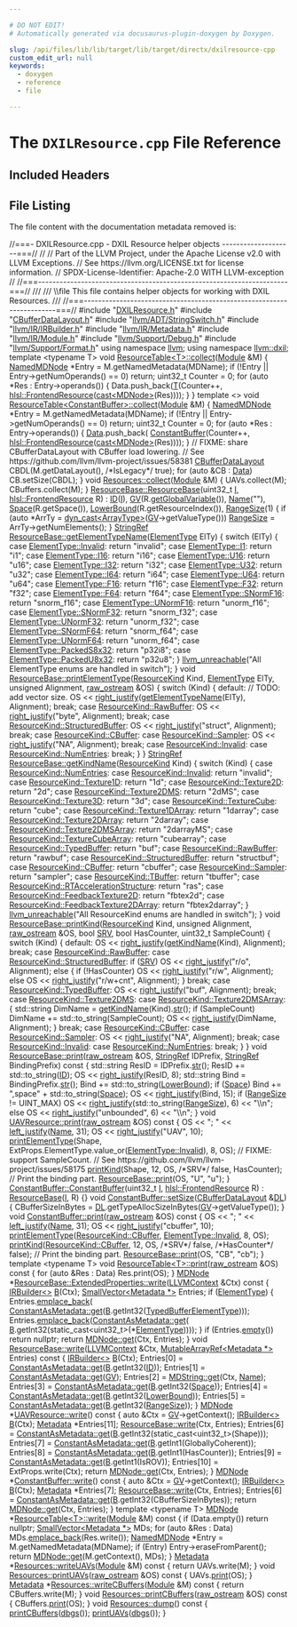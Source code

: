```yaml
---

# DO NOT EDIT!
# Automatically generated via docusaurus-plugin-doxygen by Doxygen.

slug: /api/files/lib/lib/target/lib/target/directx/dxilresource-cpp
custom_edit_url: null
keywords:
  - doxygen
  - reference
  - file

---
```





# The `DXILResource.cpp` File Reference

<DoxygenPage pluginConfig={pluginConfig}>



## Included Headers

<IncludesList>
<IncludesListItem
  filePath="DXILResource.h"
  permalink="/docs/api/files/lib/lib/target/lib/target/directx/dxilresource-h"
  isLocal="true" />
<IncludesListItem
  filePath="CBufferDataLayout.h"
  permalink="/docs/api/files/lib/lib/target/lib/target/directx/cbufferdatalayout-h"
  isLocal="true" />
<IncludesListItem
  filePath="llvm/ADT/StringSwitch.h"
  permalink="/docs/api/files/include/include/llvm/include/llvm/adt/stringswitch-h"
  isLocal="true" />
<IncludesListItem
  filePath="llvm/IR/IRBuilder.h"
  permalink="/docs/api/files/include/include/llvm/include/llvm/ir/irbuilder-h"
  isLocal="true" />
<IncludesListItem
  filePath="llvm/IR/Metadata.h"
  permalink="/docs/api/files/include/include/llvm/include/llvm/ir/metadata-h"
  isLocal="true" />
<IncludesListItem
  filePath="llvm/IR/Module.h"
  permalink="/docs/api/files/include/include/llvm/include/llvm/ir/module-h"
  isLocal="true" />
<IncludesListItem
  filePath="llvm/Support/Debug.h"
  permalink="/docs/api/files/include/include/llvm/include/llvm/support/debug-h"
  isLocal="true" />
<IncludesListItem
  filePath="llvm/Support/Format.h"
  permalink="/docs/api/files/include/include/llvm/include/llvm/support/format-h"
  isLocal="true" />
</IncludesList>


## File Listing

The file content with the documentation metadata removed is:

<ProgramListing>

<Link id="l00001" /><CodeLine lineNumber="1"><Highlight kind="comment">//===- DXILResource.cpp - DXIL Resource helper objects --------------------===//</Highlight><Highlight kind="normal"></Highlight></CodeLine>
<Link id="l00002" /><CodeLine lineNumber="2"><Highlight kind="normal"></Highlight><Highlight kind="comment">//</Highlight><Highlight kind="normal"></Highlight></CodeLine>
<Link id="l00003" /><CodeLine lineNumber="3"><Highlight kind="normal"></Highlight><Highlight kind="comment">// Part of the LLVM Project, under the Apache License v2.0 with LLVM Exceptions.</Highlight><Highlight kind="normal"></Highlight></CodeLine>
<Link id="l00004" /><CodeLine lineNumber="4"><Highlight kind="normal"></Highlight><Highlight kind="comment">// See https://llvm.org/LICENSE.txt for license information.</Highlight><Highlight kind="normal"></Highlight></CodeLine>
<Link id="l00005" /><CodeLine lineNumber="5"><Highlight kind="normal"></Highlight><Highlight kind="comment">// SPDX-License-Identifier: Apache-2.0 WITH LLVM-exception</Highlight><Highlight kind="normal"></Highlight></CodeLine>
<Link id="l00006" /><CodeLine lineNumber="6"><Highlight kind="normal"></Highlight><Highlight kind="comment">//</Highlight><Highlight kind="normal"></Highlight></CodeLine>
<Link id="l00007" /><CodeLine lineNumber="7"><Highlight kind="normal"></Highlight><Highlight kind="comment">//===----------------------------------------------------------------------===//</Highlight><Highlight kind="comment"></Highlight></CodeLine>
<Link id="l00008" /><CodeLine lineNumber="8"><Highlight kind="comment">///</Highlight></CodeLine>
<Link id="l00009" /><CodeLine lineNumber="9"><Highlight kind="comment">/// \\file This file contains helper objects for working with DXIL Resources.</Highlight></CodeLine>
<Link id="l00010" /><CodeLine lineNumber="10"><Highlight kind="comment">///</Highlight><Highlight kind="normal"></Highlight></CodeLine>
<Link id="l00011" /><CodeLine lineNumber="11"><Highlight kind="normal"></Highlight><Highlight kind="comment">//===----------------------------------------------------------------------===//</Highlight><Highlight kind="normal"></Highlight></CodeLine>
<Link id="l00012" /><CodeLine lineNumber="12"><Highlight kind="normal"></Highlight></CodeLine>
<Link id="l00013" /><CodeLine lineNumber="13"><Highlight kind="normal"></Highlight><Highlight kind="preprocessor">#include &quot;<a href="/docs/api/files/lib/lib/target/lib/target/directx/dxilresource-h">DXILResource.h</a>&quot;</Highlight><Highlight kind="normal"></Highlight></CodeLine>
<Link id="l00014" /><CodeLine lineNumber="14"><Highlight kind="normal"></Highlight><Highlight kind="preprocessor">#include &quot;<a href="/docs/api/files/lib/lib/target/lib/target/directx/cbufferdatalayout-h">CBufferDataLayout.h</a>&quot;</Highlight><Highlight kind="normal"></Highlight></CodeLine>
<Link id="l00015" /><CodeLine lineNumber="15"><Highlight kind="normal"></Highlight><Highlight kind="preprocessor">#include &quot;<a href="/docs/api/files/include/include/llvm/include/llvm/adt/stringswitch-h">llvm/ADT/StringSwitch.h</a>&quot;</Highlight><Highlight kind="normal"></Highlight></CodeLine>
<Link id="l00016" /><CodeLine lineNumber="16"><Highlight kind="normal"></Highlight><Highlight kind="preprocessor">#include &quot;<a href="/docs/api/files/include/include/llvm/include/llvm/ir/irbuilder-h">llvm/IR/IRBuilder.h</a>&quot;</Highlight><Highlight kind="normal"></Highlight></CodeLine>
<Link id="l00017" /><CodeLine lineNumber="17"><Highlight kind="normal"></Highlight><Highlight kind="preprocessor">#include &quot;<a href="/docs/api/files/include/include/llvm/include/llvm/ir/metadata-h">llvm/IR/Metadata.h</a>&quot;</Highlight><Highlight kind="normal"></Highlight></CodeLine>
<Link id="l00018" /><CodeLine lineNumber="18"><Highlight kind="normal"></Highlight><Highlight kind="preprocessor">#include &quot;<a href="/docs/api/files/include/include/llvm/include/llvm/ir/module-h">llvm/IR/Module.h</a>&quot;</Highlight><Highlight kind="normal"></Highlight></CodeLine>
<Link id="l00019" /><CodeLine lineNumber="19"><Highlight kind="normal"></Highlight><Highlight kind="preprocessor">#include &quot;<a href="/docs/api/files/include/include/llvm/include/llvm/support/debug-h">llvm/Support/Debug.h</a>&quot;</Highlight><Highlight kind="normal"></Highlight></CodeLine>
<Link id="l00020" /><CodeLine lineNumber="20"><Highlight kind="normal"></Highlight><Highlight kind="preprocessor">#include &quot;<a href="/docs/api/files/include/include/llvm/include/llvm/support/format-h">llvm/Support/Format.h</a>&quot;</Highlight><Highlight kind="normal"></Highlight></CodeLine>
<Link id="l00021" /><CodeLine lineNumber="21"><Highlight kind="normal"></Highlight></CodeLine>
<Link id="l00022" /><CodeLine lineNumber="22"><Highlight kind="normal"></Highlight><Highlight kind="keyword">using namespace </Highlight><Highlight kind="normal"><a href="/docs/api/namespaces/llvm">llvm</a>;</Highlight></CodeLine>
<Link id="l00023" /><CodeLine lineNumber="23"><Highlight kind="normal"></Highlight><Highlight kind="keyword">using namespace </Highlight><Highlight kind="normal"><a href="/docs/api/namespaces/llvm/dxil">llvm::dxil</a>;</Highlight></CodeLine>
<Link id="l00024" /><CodeLine lineNumber="24"><Highlight kind="normal"></Highlight></CodeLine>
<Link id="l00025" /><CodeLine lineNumber="25" lineLink="/docs/api/classes/llvm/dxil/resourcetable/#a96ccb56cdb313fbe7f82201a8608b49b"><Highlight kind="normal"></Highlight><Highlight kind="keyword">template</Highlight><Highlight kind="normal"> &lt;</Highlight><Highlight kind="keyword">typename</Highlight><Highlight kind="normal"> T&gt; </Highlight><Highlight kind="keywordtype">void</Highlight><Highlight kind="normal"> <a href="/docs/api/classes/llvm/dxil/resourcetable/#a96ccb56cdb313fbe7f82201a8608b49b">ResourceTable&lt;T&gt;::collect</a>(<a href="/docs/api/classes/llvm/module">Module</a> &amp;M) &#123;</Highlight></CodeLine>
<Link id="l00026" /><CodeLine lineNumber="26"><Highlight kind="normal">  <a href="/docs/api/classes/llvm/namedmdnode">NamedMDNode</a> &#42;Entry = M.getNamedMetadata(MDName);</Highlight></CodeLine>
<Link id="l00027" /><CodeLine lineNumber="27"><Highlight kind="normal">  </Highlight><Highlight kind="keywordflow">if</Highlight><Highlight kind="normal"> (!Entry || Entry-&gt;getNumOperands() == 0)</Highlight></CodeLine>
<Link id="l00028" /><CodeLine lineNumber="28"><Highlight kind="normal">    </Highlight><Highlight kind="keywordflow">return</Highlight><Highlight kind="normal">;</Highlight></CodeLine>
<Link id="l00029" /><CodeLine lineNumber="29"><Highlight kind="normal"></Highlight></CodeLine>
<Link id="l00030" /><CodeLine lineNumber="30"><Highlight kind="normal">  uint32&#95;t Counter = 0;</Highlight></CodeLine>
<Link id="l00031" /><CodeLine lineNumber="31"><Highlight kind="normal">  </Highlight><Highlight kind="keywordflow">for</Highlight><Highlight kind="normal"> (</Highlight><Highlight kind="keyword">auto</Highlight><Highlight kind="normal"> &#42;Res : Entry-&gt;operands()) &#123;</Highlight></CodeLine>
<Link id="l00032" /><CodeLine lineNumber="32"><Highlight kind="normal">    Data.push&#95;back(<a href="/docs/api/files/lib/lib/target/lib/target/mips/mips16isellowering-cpp/#a0acb682b8260ab1c60b918599864e2e5">T</a>(Counter++, <a href="/docs/api/classes/llvm/hlsl/frontendresource">hlsl::FrontendResource</a>(<a href="/docs/api/namespaces/llvm/#ac4fc845f5ed92de63cd4474f128f5fc5">cast&lt;MDNode&gt;</a>(Res))));</Highlight></CodeLine>
<Link id="l00033" /><CodeLine lineNumber="33"><Highlight kind="normal">  &#125;</Highlight></CodeLine>
<Link id="l00034" /><CodeLine lineNumber="34"><Highlight kind="normal">&#125;</Highlight></CodeLine>
<Link id="l00035" /><CodeLine lineNumber="35"><Highlight kind="normal"></Highlight></CodeLine>
<Link id="l00036" /><CodeLine lineNumber="36"><Highlight kind="normal"></Highlight><Highlight kind="keyword">template</Highlight><Highlight kind="normal"> &lt;&gt; </Highlight><Highlight kind="keywordtype">void</Highlight><Highlight kind="normal"> <a href="/docs/api/classes/llvm/dxil/resourcetable/#a96ccb56cdb313fbe7f82201a8608b49b">ResourceTable&lt;ConstantBuffer&gt;::collect</a>(<a href="/docs/api/classes/llvm/module">Module</a> &amp;M) &#123;</Highlight></CodeLine>
<Link id="l00037" /><CodeLine lineNumber="37"><Highlight kind="normal">  <a href="/docs/api/classes/llvm/namedmdnode">NamedMDNode</a> &#42;Entry = M.getNamedMetadata(MDName);</Highlight></CodeLine>
<Link id="l00038" /><CodeLine lineNumber="38"><Highlight kind="normal">  </Highlight><Highlight kind="keywordflow">if</Highlight><Highlight kind="normal"> (!Entry || Entry-&gt;getNumOperands() == 0)</Highlight></CodeLine>
<Link id="l00039" /><CodeLine lineNumber="39"><Highlight kind="normal">    </Highlight><Highlight kind="keywordflow">return</Highlight><Highlight kind="normal">;</Highlight></CodeLine>
<Link id="l00040" /><CodeLine lineNumber="40"><Highlight kind="normal"></Highlight></CodeLine>
<Link id="l00041" /><CodeLine lineNumber="41"><Highlight kind="normal">  uint32&#95;t Counter = 0;</Highlight></CodeLine>
<Link id="l00042" /><CodeLine lineNumber="42"><Highlight kind="normal">  </Highlight><Highlight kind="keywordflow">for</Highlight><Highlight kind="normal"> (</Highlight><Highlight kind="keyword">auto</Highlight><Highlight kind="normal"> &#42;Res : Entry-&gt;operands()) &#123;</Highlight></CodeLine>
<Link id="l00043" /><CodeLine lineNumber="43"><Highlight kind="normal">    <a href="/docs/api/namespaces/llvm/#aa20539e89704d20b98b97e9c3feac934">Data</a>.push&#95;back(</Highlight></CodeLine>
<Link id="l00044" /><CodeLine lineNumber="44"><Highlight kind="normal">        <a href="/docs/api/classes/llvm/dxil/constantbuffer">ConstantBuffer</a>(Counter++, <a href="/docs/api/classes/llvm/hlsl/frontendresource">hlsl::FrontendResource</a>(<a href="/docs/api/namespaces/llvm/#ac4fc845f5ed92de63cd4474f128f5fc5">cast&lt;MDNode&gt;</a>(Res))));</Highlight></CodeLine>
<Link id="l00045" /><CodeLine lineNumber="45"><Highlight kind="normal">  &#125;</Highlight></CodeLine>
<Link id="l00046" /><CodeLine lineNumber="46"><Highlight kind="normal">  </Highlight><Highlight kind="comment">// FIXME: share CBufferDataLayout with CBuffer load lowering.</Highlight><Highlight kind="normal"></Highlight></CodeLine>
<Link id="l00047" /><CodeLine lineNumber="47"><Highlight kind="normal">  </Highlight><Highlight kind="comment">//   See https://github.com/llvm/llvm-project/issues/58381</Highlight><Highlight kind="normal"></Highlight></CodeLine>
<Link id="l00048" /><CodeLine lineNumber="48"><Highlight kind="normal">  <a href="/docs/api/classes/llvm/dxil/cbufferdatalayout">CBufferDataLayout</a> CBDL(M.getDataLayout(), </Highlight><Highlight kind="comment">/&#42;IsLegacy&#42;/</Highlight><Highlight kind="normal"> </Highlight><Highlight kind="keyword">true</Highlight><Highlight kind="normal">);</Highlight></CodeLine>
<Link id="l00049" /><CodeLine lineNumber="49"><Highlight kind="normal">  </Highlight><Highlight kind="keywordflow">for</Highlight><Highlight kind="normal"> (</Highlight><Highlight kind="keyword">auto</Highlight><Highlight kind="normal"> &amp;CB : <a href="/docs/api/namespaces/llvm/#aa20539e89704d20b98b97e9c3feac934">Data</a>)</Highlight></CodeLine>
<Link id="l00050" /><CodeLine lineNumber="50"><Highlight kind="normal">    CB.setSize(CBDL);</Highlight></CodeLine>
<Link id="l00051" /><CodeLine lineNumber="51"><Highlight kind="normal">&#125;</Highlight></CodeLine>
<Link id="l00052" /><CodeLine lineNumber="52"><Highlight kind="normal"></Highlight></CodeLine>
<Link id="l00053" /><CodeLine lineNumber="53" lineLink="/docs/api/classes/llvm/dxil/resources/#ae7f9fb5f5e06551dff3698b7d07de852"><Highlight kind="normal"></Highlight><Highlight kind="keywordtype">void</Highlight><Highlight kind="normal"> <a href="/docs/api/classes/llvm/dxil/resources/#ae7f9fb5f5e06551dff3698b7d07de852">Resources::collect</a>(<a href="/docs/api/classes/llvm/module">Module</a> &amp;M) &#123;</Highlight></CodeLine>
<Link id="l00054" /><CodeLine lineNumber="54"><Highlight kind="normal">  UAVs.collect(M);</Highlight></CodeLine>
<Link id="l00055" /><CodeLine lineNumber="55"><Highlight kind="normal">  CBuffers.collect(M);</Highlight></CodeLine>
<Link id="l00056" /><CodeLine lineNumber="56"><Highlight kind="normal">&#125;</Highlight></CodeLine>
<Link id="l00057" /><CodeLine lineNumber="57"><Highlight kind="normal"></Highlight></CodeLine>
<Link id="l00058" /><CodeLine lineNumber="58" lineLink="/docs/api/classes/llvm/dxil/resourcebase/#a2874d434a66abce2c42f7e4b7a11385a"><Highlight kind="normal"><a href="/docs/api/classes/llvm/dxil/resourcebase/#a2874d434a66abce2c42f7e4b7a11385a">ResourceBase::ResourceBase</a>(uint32&#95;t <a href="/docs/api/files/lib/lib/support/md5-cpp/#ac0eafdc9ee161b71e7af98af736952fd">I</a>, <a href="/docs/api/classes/llvm/hlsl/frontendresource">hlsl::FrontendResource</a> R)</Highlight></CodeLine>
<Link id="l00059" /><CodeLine lineNumber="59"><Highlight kind="normal">    : <a href="/docs/api/classes/llvm/dxil/resourcebase/#a07e0d839adb4de710f40e0054743259e">ID</a>(<a href="/docs/api/files/lib/lib/support/md5-cpp/#ac0eafdc9ee161b71e7af98af736952fd">I</a>), <a href="/docs/api/classes/llvm/dxil/resourcebase/#a3ea9d188b8371ec24f799f69b23d271d">GV</a>(R.<a href="/docs/api/files/lib/lib/target/lib/target/webassembly/webassemblyloweremscriptenehsjlj-cpp/#ad625ba253f12b49a01ced02c4190e22b">getGlobalVariable</a>()), <a href="/docs/api/classes/llvm/dxil/resourcebase/#a91186dfab4404265941441cd399c122d">Name</a>(</Highlight><Highlight kind="stringliteral">&quot;&quot;</Highlight><Highlight kind="normal">), <a href="/docs/api/classes/llvm/dxil/resourcebase/#a5ad33d5fb64a75b89019a287f221fc28">Space</a>(R.getSpace()),</Highlight></CodeLine>
<Link id="l00060" /><CodeLine lineNumber="60"><Highlight kind="normal">      <a href="/docs/api/classes/llvm/dxil/resourcebase/#a621c858e3c9436cc2263a89ac99798d9">LowerBound</a>(R.getResourceIndex()), <a href="/docs/api/classes/llvm/dxil/resourcebase/#a8f9bb2d6d2a36015ec49fd56ed8197f8">RangeSize</a>(1) &#123;</Highlight></CodeLine>
<Link id="l00061" /><CodeLine lineNumber="61"><Highlight kind="normal">  </Highlight><Highlight kind="keywordflow">if</Highlight><Highlight kind="normal"> (</Highlight><Highlight kind="keyword">auto</Highlight><Highlight kind="normal"> &#42;ArrTy = <a href="/docs/api/namespaces/llvm/#a22eeee01734061ac1b31ccd994c49eef">dyn&#95;cast&lt;ArrayType&gt;</a>(<a href="/docs/api/classes/llvm/dxil/resourcebase/#a3ea9d188b8371ec24f799f69b23d271d">GV</a>-&gt;getValueType()))</Highlight></CodeLine>
<Link id="l00062" /><CodeLine lineNumber="62"><Highlight kind="normal">    <a href="/docs/api/classes/llvm/dxil/resourcebase/#a8f9bb2d6d2a36015ec49fd56ed8197f8">RangeSize</a> = ArrTy-&gt;getNumElements();</Highlight></CodeLine>
<Link id="l00063" /><CodeLine lineNumber="63"><Highlight kind="normal">&#125;</Highlight></CodeLine>
<Link id="l00064" /><CodeLine lineNumber="64"><Highlight kind="normal"></Highlight></CodeLine>
<Link id="l00065" /><CodeLine lineNumber="65" lineLink="/docs/api/classes/llvm/dxil/resourcebase/#a065af75e944be913f76b8552b144bdde"><Highlight kind="normal"><a href="/docs/api/classes/llvm/stringref">StringRef</a> <a href="/docs/api/classes/llvm/dxil/resourcebase/#a065af75e944be913f76b8552b144bdde">ResourceBase::getElementTypeName</a>(<a href="/docs/api/namespaces/llvm/dxil/#a7cddbe82c3630d7f1084d7da360436d0">ElementType</a> ElTy) &#123;</Highlight></CodeLine>
<Link id="l00066" /><CodeLine lineNumber="66"><Highlight kind="normal">  </Highlight><Highlight kind="keywordflow">switch</Highlight><Highlight kind="normal"> (ElTy) &#123;</Highlight></CodeLine>
<Link id="l00067" /><CodeLine lineNumber="67"><Highlight kind="normal">  </Highlight><Highlight kind="keywordflow">case</Highlight><Highlight kind="normal"> <a href="/docs/api/namespaces/llvm/dxil/#a7cddbe82c3630d7f1084d7da360436d0a4bbb8f967da6d1a610596d7257179c2b">ElementType::Invalid</a>:</Highlight></CodeLine>
<Link id="l00068" /><CodeLine lineNumber="68"><Highlight kind="normal">    </Highlight><Highlight kind="keywordflow">return</Highlight><Highlight kind="normal"> </Highlight><Highlight kind="stringliteral">&quot;invalid&quot;</Highlight><Highlight kind="normal">;</Highlight></CodeLine>
<Link id="l00069" /><CodeLine lineNumber="69"><Highlight kind="normal">  </Highlight><Highlight kind="keywordflow">case</Highlight><Highlight kind="normal"> <a href="/docs/api/namespaces/llvm/dxil/#a7cddbe82c3630d7f1084d7da360436d0aa18c217c4f2a811afcaaf5052945e31b">ElementType::I1</a>:</Highlight></CodeLine>
<Link id="l00070" /><CodeLine lineNumber="70"><Highlight kind="normal">    </Highlight><Highlight kind="keywordflow">return</Highlight><Highlight kind="normal"> </Highlight><Highlight kind="stringliteral">&quot;i1&quot;</Highlight><Highlight kind="normal">;</Highlight></CodeLine>
<Link id="l00071" /><CodeLine lineNumber="71"><Highlight kind="normal">  </Highlight><Highlight kind="keywordflow">case</Highlight><Highlight kind="normal"> <a href="/docs/api/namespaces/llvm/dxil/#a7cddbe82c3630d7f1084d7da360436d0abcd774f891b5f9df7099f3ea75dadf8d">ElementType::I16</a>:</Highlight></CodeLine>
<Link id="l00072" /><CodeLine lineNumber="72"><Highlight kind="normal">    </Highlight><Highlight kind="keywordflow">return</Highlight><Highlight kind="normal"> </Highlight><Highlight kind="stringliteral">&quot;i16&quot;</Highlight><Highlight kind="normal">;</Highlight></CodeLine>
<Link id="l00073" /><CodeLine lineNumber="73"><Highlight kind="normal">  </Highlight><Highlight kind="keywordflow">case</Highlight><Highlight kind="normal"> <a href="/docs/api/namespaces/llvm/dxil/#a7cddbe82c3630d7f1084d7da360436d0aef9ef3ebca4d2b64b6ec83808bafa5f2">ElementType::U16</a>:</Highlight></CodeLine>
<Link id="l00074" /><CodeLine lineNumber="74"><Highlight kind="normal">    </Highlight><Highlight kind="keywordflow">return</Highlight><Highlight kind="normal"> </Highlight><Highlight kind="stringliteral">&quot;u16&quot;</Highlight><Highlight kind="normal">;</Highlight></CodeLine>
<Link id="l00075" /><CodeLine lineNumber="75"><Highlight kind="normal">  </Highlight><Highlight kind="keywordflow">case</Highlight><Highlight kind="normal"> <a href="/docs/api/namespaces/llvm/dxil/#a7cddbe82c3630d7f1084d7da360436d0ad878ea6016bfe01729548bf442de5a8b">ElementType::I32</a>:</Highlight></CodeLine>
<Link id="l00076" /><CodeLine lineNumber="76"><Highlight kind="normal">    </Highlight><Highlight kind="keywordflow">return</Highlight><Highlight kind="normal"> </Highlight><Highlight kind="stringliteral">&quot;i32&quot;</Highlight><Highlight kind="normal">;</Highlight></CodeLine>
<Link id="l00077" /><CodeLine lineNumber="77"><Highlight kind="normal">  </Highlight><Highlight kind="keywordflow">case</Highlight><Highlight kind="normal"> <a href="/docs/api/namespaces/llvm/dxil/#a7cddbe82c3630d7f1084d7da360436d0ac8bd5bedff8ef192d39a962afc0e19ee">ElementType::U32</a>:</Highlight></CodeLine>
<Link id="l00078" /><CodeLine lineNumber="78"><Highlight kind="normal">    </Highlight><Highlight kind="keywordflow">return</Highlight><Highlight kind="normal"> </Highlight><Highlight kind="stringliteral">&quot;u32&quot;</Highlight><Highlight kind="normal">;</Highlight></CodeLine>
<Link id="l00079" /><CodeLine lineNumber="79"><Highlight kind="normal">  </Highlight><Highlight kind="keywordflow">case</Highlight><Highlight kind="normal"> <a href="/docs/api/namespaces/llvm/dxil/#a7cddbe82c3630d7f1084d7da360436d0ae7e62f6928f76df671b5a0379793fab6">ElementType::I64</a>:</Highlight></CodeLine>
<Link id="l00080" /><CodeLine lineNumber="80"><Highlight kind="normal">    </Highlight><Highlight kind="keywordflow">return</Highlight><Highlight kind="normal"> </Highlight><Highlight kind="stringliteral">&quot;i64&quot;</Highlight><Highlight kind="normal">;</Highlight></CodeLine>
<Link id="l00081" /><CodeLine lineNumber="81"><Highlight kind="normal">  </Highlight><Highlight kind="keywordflow">case</Highlight><Highlight kind="normal"> <a href="/docs/api/namespaces/llvm/dxil/#a7cddbe82c3630d7f1084d7da360436d0a31d65cccd6593e4101db93fb878abcaa">ElementType::U64</a>:</Highlight></CodeLine>
<Link id="l00082" /><CodeLine lineNumber="82"><Highlight kind="normal">    </Highlight><Highlight kind="keywordflow">return</Highlight><Highlight kind="normal"> </Highlight><Highlight kind="stringliteral">&quot;u64&quot;</Highlight><Highlight kind="normal">;</Highlight></CodeLine>
<Link id="l00083" /><CodeLine lineNumber="83"><Highlight kind="normal">  </Highlight><Highlight kind="keywordflow">case</Highlight><Highlight kind="normal"> <a href="/docs/api/namespaces/llvm/dxil/#a7cddbe82c3630d7f1084d7da360436d0a56d8353718e6fdc78b8d69078a2cdb94">ElementType::F16</a>:</Highlight></CodeLine>
<Link id="l00084" /><CodeLine lineNumber="84"><Highlight kind="normal">    </Highlight><Highlight kind="keywordflow">return</Highlight><Highlight kind="normal"> </Highlight><Highlight kind="stringliteral">&quot;f16&quot;</Highlight><Highlight kind="normal">;</Highlight></CodeLine>
<Link id="l00085" /><CodeLine lineNumber="85"><Highlight kind="normal">  </Highlight><Highlight kind="keywordflow">case</Highlight><Highlight kind="normal"> <a href="/docs/api/namespaces/llvm/dxil/#a7cddbe82c3630d7f1084d7da360436d0a44ad4ef5a76e6aa6fb3e3fa079a54fda">ElementType::F32</a>:</Highlight></CodeLine>
<Link id="l00086" /><CodeLine lineNumber="86"><Highlight kind="normal">    </Highlight><Highlight kind="keywordflow">return</Highlight><Highlight kind="normal"> </Highlight><Highlight kind="stringliteral">&quot;f32&quot;</Highlight><Highlight kind="normal">;</Highlight></CodeLine>
<Link id="l00087" /><CodeLine lineNumber="87"><Highlight kind="normal">  </Highlight><Highlight kind="keywordflow">case</Highlight><Highlight kind="normal"> <a href="/docs/api/namespaces/llvm/dxil/#a7cddbe82c3630d7f1084d7da360436d0a1ad5f6f3069070ec4cbbdc94d5e61e0e">ElementType::F64</a>:</Highlight></CodeLine>
<Link id="l00088" /><CodeLine lineNumber="88"><Highlight kind="normal">    </Highlight><Highlight kind="keywordflow">return</Highlight><Highlight kind="normal"> </Highlight><Highlight kind="stringliteral">&quot;f64&quot;</Highlight><Highlight kind="normal">;</Highlight></CodeLine>
<Link id="l00089" /><CodeLine lineNumber="89"><Highlight kind="normal">  </Highlight><Highlight kind="keywordflow">case</Highlight><Highlight kind="normal"> <a href="/docs/api/namespaces/llvm/dxil/#a7cddbe82c3630d7f1084d7da360436d0a8d29a0d0f0055807a1679a8eed993384">ElementType::SNormF16</a>:</Highlight></CodeLine>
<Link id="l00090" /><CodeLine lineNumber="90"><Highlight kind="normal">    </Highlight><Highlight kind="keywordflow">return</Highlight><Highlight kind="normal"> </Highlight><Highlight kind="stringliteral">&quot;snorm&#95;f16&quot;</Highlight><Highlight kind="normal">;</Highlight></CodeLine>
<Link id="l00091" /><CodeLine lineNumber="91"><Highlight kind="normal">  </Highlight><Highlight kind="keywordflow">case</Highlight><Highlight kind="normal"> <a href="/docs/api/namespaces/llvm/dxil/#a7cddbe82c3630d7f1084d7da360436d0a04c1fb3a9689c66612d74f6c2acb7ff7">ElementType::UNormF16</a>:</Highlight></CodeLine>
<Link id="l00092" /><CodeLine lineNumber="92"><Highlight kind="normal">    </Highlight><Highlight kind="keywordflow">return</Highlight><Highlight kind="normal"> </Highlight><Highlight kind="stringliteral">&quot;unorm&#95;f16&quot;</Highlight><Highlight kind="normal">;</Highlight></CodeLine>
<Link id="l00093" /><CodeLine lineNumber="93"><Highlight kind="normal">  </Highlight><Highlight kind="keywordflow">case</Highlight><Highlight kind="normal"> <a href="/docs/api/namespaces/llvm/dxil/#a7cddbe82c3630d7f1084d7da360436d0a90315c4523113b9931857bb2c2342cd9">ElementType::SNormF32</a>:</Highlight></CodeLine>
<Link id="l00094" /><CodeLine lineNumber="94"><Highlight kind="normal">    </Highlight><Highlight kind="keywordflow">return</Highlight><Highlight kind="normal"> </Highlight><Highlight kind="stringliteral">&quot;snorm&#95;f32&quot;</Highlight><Highlight kind="normal">;</Highlight></CodeLine>
<Link id="l00095" /><CodeLine lineNumber="95"><Highlight kind="normal">  </Highlight><Highlight kind="keywordflow">case</Highlight><Highlight kind="normal"> <a href="/docs/api/namespaces/llvm/dxil/#a7cddbe82c3630d7f1084d7da360436d0a6812f7bb99b7c468860b2346e1b61867">ElementType::UNormF32</a>:</Highlight></CodeLine>
<Link id="l00096" /><CodeLine lineNumber="96"><Highlight kind="normal">    </Highlight><Highlight kind="keywordflow">return</Highlight><Highlight kind="normal"> </Highlight><Highlight kind="stringliteral">&quot;unorm&#95;f32&quot;</Highlight><Highlight kind="normal">;</Highlight></CodeLine>
<Link id="l00097" /><CodeLine lineNumber="97"><Highlight kind="normal">  </Highlight><Highlight kind="keywordflow">case</Highlight><Highlight kind="normal"> <a href="/docs/api/namespaces/llvm/dxil/#a7cddbe82c3630d7f1084d7da360436d0a394dc44928458a185fc05d5558bef66a">ElementType::SNormF64</a>:</Highlight></CodeLine>
<Link id="l00098" /><CodeLine lineNumber="98"><Highlight kind="normal">    </Highlight><Highlight kind="keywordflow">return</Highlight><Highlight kind="normal"> </Highlight><Highlight kind="stringliteral">&quot;snorm&#95;f64&quot;</Highlight><Highlight kind="normal">;</Highlight></CodeLine>
<Link id="l00099" /><CodeLine lineNumber="99"><Highlight kind="normal">  </Highlight><Highlight kind="keywordflow">case</Highlight><Highlight kind="normal"> <a href="/docs/api/namespaces/llvm/dxil/#a7cddbe82c3630d7f1084d7da360436d0a1b1a9cb50b4bffe8e5eafb4c21090823">ElementType::UNormF64</a>:</Highlight></CodeLine>
<Link id="l00100" /><CodeLine lineNumber="100"><Highlight kind="normal">    </Highlight><Highlight kind="keywordflow">return</Highlight><Highlight kind="normal"> </Highlight><Highlight kind="stringliteral">&quot;unorm&#95;f64&quot;</Highlight><Highlight kind="normal">;</Highlight></CodeLine>
<Link id="l00101" /><CodeLine lineNumber="101"><Highlight kind="normal">  </Highlight><Highlight kind="keywordflow">case</Highlight><Highlight kind="normal"> <a href="/docs/api/namespaces/llvm/dxil/#a7cddbe82c3630d7f1084d7da360436d0ad49746d0d706d396a09cdbd533adbb49">ElementType::PackedS8x32</a>:</Highlight></CodeLine>
<Link id="l00102" /><CodeLine lineNumber="102"><Highlight kind="normal">    </Highlight><Highlight kind="keywordflow">return</Highlight><Highlight kind="normal"> </Highlight><Highlight kind="stringliteral">&quot;p32i8&quot;</Highlight><Highlight kind="normal">;</Highlight></CodeLine>
<Link id="l00103" /><CodeLine lineNumber="103"><Highlight kind="normal">  </Highlight><Highlight kind="keywordflow">case</Highlight><Highlight kind="normal"> <a href="/docs/api/namespaces/llvm/dxil/#a7cddbe82c3630d7f1084d7da360436d0a07b9bfc15d832cb058af7943f3f1eb58">ElementType::PackedU8x32</a>:</Highlight></CodeLine>
<Link id="l00104" /><CodeLine lineNumber="104"><Highlight kind="normal">    </Highlight><Highlight kind="keywordflow">return</Highlight><Highlight kind="normal"> </Highlight><Highlight kind="stringliteral">&quot;p32u8&quot;</Highlight><Highlight kind="normal">;</Highlight></CodeLine>
<Link id="l00105" /><CodeLine lineNumber="105" lineLink="/docs/api/classes/llvm/dxil/resourcetable/#a96ccb56cdb313fbe7f82201a8608b49b"><Highlight kind="normal">  &#125;</Highlight></CodeLine>
<Link id="l00106" /><CodeLine lineNumber="106"><Highlight kind="normal">  <a href="/docs/api/files/include/include/llvm/include/llvm/support/errorhandling-h/#ace243f5c25697a1107cce46626b3dc94">llvm&#95;unreachable</a>(</Highlight><Highlight kind="stringliteral">&quot;All ElementType enums are handled in switch&quot;</Highlight><Highlight kind="normal">);</Highlight></CodeLine>
<Link id="l00107" /><CodeLine lineNumber="107" lineLink="/docs/api/classes/llvm/dxil/resourcetable/#a83110d3fd7be909086883fb33981f800"><Highlight kind="normal">&#125;</Highlight></CodeLine>
<Link id="l00108" /><CodeLine lineNumber="108" lineLink="/docs/api/classes/llvm/dxil/resourcetable/#a72ea18107e37fc8b74764f4f35b31bc4"><Highlight kind="normal"></Highlight></CodeLine>
<Link id="l00109" /><CodeLine lineNumber="109" lineLink="/docs/api/classes/llvm/dxil/resourcebase/#a69a9b348ed3b108a4203796b3b969daa"><Highlight kind="normal"></Highlight><Highlight kind="keywordtype">void</Highlight><Highlight kind="normal"> <a href="/docs/api/classes/llvm/dxil/resourcebase/#a69a9b348ed3b108a4203796b3b969daa">ResourceBase::printElementType</a>(<a href="/docs/api/namespaces/llvm/dxil/#a0e8254c15e0d398ad66b4d52568a5c31">ResourceKind</a> Kind, <a href="/docs/api/namespaces/llvm/dxil/#a7cddbe82c3630d7f1084d7da360436d0">ElementType</a> ElTy,</Highlight></CodeLine>
<Link id="l00110" /><CodeLine lineNumber="110"><Highlight kind="normal">                                    </Highlight><Highlight kind="keywordtype">unsigned</Highlight><Highlight kind="normal"> Alignment, <a href="/docs/api/classes/llvm/raw-ostream">raw&#95;ostream</a> &amp;OS) &#123;</Highlight></CodeLine>
<Link id="l00111" /><CodeLine lineNumber="111"><Highlight kind="normal">  </Highlight><Highlight kind="keywordflow">switch</Highlight><Highlight kind="normal"> (Kind) &#123;</Highlight></CodeLine>
<Link id="l00112" /><CodeLine lineNumber="112"><Highlight kind="normal">  </Highlight><Highlight kind="keywordflow">default</Highlight><Highlight kind="normal">:</Highlight></CodeLine>
<Link id="l00113" /><CodeLine lineNumber="113"><Highlight kind="normal">    </Highlight><Highlight kind="comment">// TODO: add vector size.</Highlight><Highlight kind="normal"></Highlight></CodeLine>
<Link id="l00114" /><CodeLine lineNumber="114"><Highlight kind="normal">    OS &lt;&lt; <a href="/docs/api/namespaces/llvm/#a1c6d735dfe8fc13a113405c1dda2991e">right&#95;justify</a>(<a href="/docs/api/classes/llvm/dxil/resourcebase/#a065af75e944be913f76b8552b144bdde">getElementTypeName</a>(ElTy), Alignment);</Highlight></CodeLine>
<Link id="l00115" /><CodeLine lineNumber="115"><Highlight kind="normal">    </Highlight><Highlight kind="keywordflow">break</Highlight><Highlight kind="normal">;</Highlight></CodeLine>
<Link id="l00116" /><CodeLine lineNumber="116"><Highlight kind="normal">  </Highlight><Highlight kind="keywordflow">case</Highlight><Highlight kind="normal"> <a href="/docs/api/namespaces/llvm/dxil/#a0e8254c15e0d398ad66b4d52568a5c31ac6001c2a0a70c0657652163419784125">ResourceKind::RawBuffer</a>:</Highlight></CodeLine>
<Link id="l00117" /><CodeLine lineNumber="117"><Highlight kind="normal">    OS &lt;&lt; <a href="/docs/api/namespaces/llvm/#a1c6d735dfe8fc13a113405c1dda2991e">right&#95;justify</a>(</Highlight><Highlight kind="stringliteral">&quot;byte&quot;</Highlight><Highlight kind="normal">, Alignment);</Highlight></CodeLine>
<Link id="l00118" /><CodeLine lineNumber="118"><Highlight kind="normal">    </Highlight><Highlight kind="keywordflow">break</Highlight><Highlight kind="normal">;</Highlight></CodeLine>
<Link id="l00119" /><CodeLine lineNumber="119"><Highlight kind="normal">  </Highlight><Highlight kind="keywordflow">case</Highlight><Highlight kind="normal"> <a href="/docs/api/namespaces/llvm/dxil/#a0e8254c15e0d398ad66b4d52568a5c31ab4c372f84a6f9b749ede9fbab15b27fd">ResourceKind::StructuredBuffer</a>:</Highlight></CodeLine>
<Link id="l00120" /><CodeLine lineNumber="120"><Highlight kind="normal">    OS &lt;&lt; <a href="/docs/api/namespaces/llvm/#a1c6d735dfe8fc13a113405c1dda2991e">right&#95;justify</a>(</Highlight><Highlight kind="stringliteral">&quot;struct&quot;</Highlight><Highlight kind="normal">, Alignment);</Highlight></CodeLine>
<Link id="l00121" /><CodeLine lineNumber="121"><Highlight kind="normal">    </Highlight><Highlight kind="keywordflow">break</Highlight><Highlight kind="normal">;</Highlight></CodeLine>
<Link id="l00122" /><CodeLine lineNumber="122"><Highlight kind="normal">  </Highlight><Highlight kind="keywordflow">case</Highlight><Highlight kind="normal"> <a href="/docs/api/namespaces/llvm/dxil/#a0e8254c15e0d398ad66b4d52568a5c31a7bf035b9e85217bdc1a135c04fac8c9a">ResourceKind::CBuffer</a>:</Highlight></CodeLine>
<Link id="l00123" /><CodeLine lineNumber="123"><Highlight kind="normal">  </Highlight><Highlight kind="keywordflow">case</Highlight><Highlight kind="normal"> <a href="/docs/api/namespaces/llvm/dxil/#a0e8254c15e0d398ad66b4d52568a5c31a5bca2f066df1fe641b2b779db2a63c0a">ResourceKind::Sampler</a>:</Highlight></CodeLine>
<Link id="l00124" /><CodeLine lineNumber="124"><Highlight kind="normal">    OS &lt;&lt; <a href="/docs/api/namespaces/llvm/#a1c6d735dfe8fc13a113405c1dda2991e">right&#95;justify</a>(</Highlight><Highlight kind="stringliteral">&quot;NA&quot;</Highlight><Highlight kind="normal">, Alignment);</Highlight></CodeLine>
<Link id="l00125" /><CodeLine lineNumber="125"><Highlight kind="normal">    </Highlight><Highlight kind="keywordflow">break</Highlight><Highlight kind="normal">;</Highlight></CodeLine>
<Link id="l00126" /><CodeLine lineNumber="126"><Highlight kind="normal">  </Highlight><Highlight kind="keywordflow">case</Highlight><Highlight kind="normal"> <a href="/docs/api/namespaces/llvm/dxil/#a0e8254c15e0d398ad66b4d52568a5c31a4bbb8f967da6d1a610596d7257179c2b">ResourceKind::Invalid</a>:</Highlight></CodeLine>
<Link id="l00127" /><CodeLine lineNumber="127"><Highlight kind="normal">  </Highlight><Highlight kind="keywordflow">case</Highlight><Highlight kind="normal"> <a href="/docs/api/namespaces/llvm/dxil/#a0e8254c15e0d398ad66b4d52568a5c31a452680a33afbbf29c211d803c9484b64">ResourceKind::NumEntries</a>:</Highlight></CodeLine>
<Link id="l00128" /><CodeLine lineNumber="128"><Highlight kind="normal">    </Highlight><Highlight kind="keywordflow">break</Highlight><Highlight kind="normal">;</Highlight></CodeLine>
<Link id="l00129" /><CodeLine lineNumber="129"><Highlight kind="normal">  &#125;</Highlight></CodeLine>
<Link id="l00130" /><CodeLine lineNumber="130"><Highlight kind="normal">&#125;</Highlight></CodeLine>
<Link id="l00131" /><CodeLine lineNumber="131"><Highlight kind="normal"></Highlight></CodeLine>
<Link id="l00132" /><CodeLine lineNumber="132" lineLink="/docs/api/classes/llvm/dxil/resourcebase/#ae274da6189f1bc6b2ff2c2d67b64a7d1"><Highlight kind="normal"><a href="/docs/api/classes/llvm/stringref">StringRef</a> <a href="/docs/api/classes/llvm/dxil/resourcebase/#ae274da6189f1bc6b2ff2c2d67b64a7d1">ResourceBase::getKindName</a>(<a href="/docs/api/namespaces/llvm/dxil/#a0e8254c15e0d398ad66b4d52568a5c31">ResourceKind</a> Kind) &#123;</Highlight></CodeLine>
<Link id="l00133" /><CodeLine lineNumber="133"><Highlight kind="normal">  </Highlight><Highlight kind="keywordflow">switch</Highlight><Highlight kind="normal"> (Kind) &#123;</Highlight></CodeLine>
<Link id="l00134" /><CodeLine lineNumber="134"><Highlight kind="normal">  </Highlight><Highlight kind="keywordflow">case</Highlight><Highlight kind="normal"> <a href="/docs/api/namespaces/llvm/dxil/#a0e8254c15e0d398ad66b4d52568a5c31a452680a33afbbf29c211d803c9484b64">ResourceKind::NumEntries</a>:</Highlight></CodeLine>
<Link id="l00135" /><CodeLine lineNumber="135"><Highlight kind="normal">  </Highlight><Highlight kind="keywordflow">case</Highlight><Highlight kind="normal"> <a href="/docs/api/namespaces/llvm/dxil/#a0e8254c15e0d398ad66b4d52568a5c31a4bbb8f967da6d1a610596d7257179c2b">ResourceKind::Invalid</a>:</Highlight></CodeLine>
<Link id="l00136" /><CodeLine lineNumber="136"><Highlight kind="normal">    </Highlight><Highlight kind="keywordflow">return</Highlight><Highlight kind="normal"> </Highlight><Highlight kind="stringliteral">&quot;invalid&quot;</Highlight><Highlight kind="normal">;</Highlight></CodeLine>
<Link id="l00137" /><CodeLine lineNumber="137"><Highlight kind="normal">  </Highlight><Highlight kind="keywordflow">case</Highlight><Highlight kind="normal"> <a href="/docs/api/namespaces/llvm/dxil/#a0e8254c15e0d398ad66b4d52568a5c31adc7f989aa32631adaea4eb6a609b0de4">ResourceKind::Texture1D</a>:</Highlight></CodeLine>
<Link id="l00138" /><CodeLine lineNumber="138"><Highlight kind="normal">    </Highlight><Highlight kind="keywordflow">return</Highlight><Highlight kind="normal"> </Highlight><Highlight kind="stringliteral">&quot;1d&quot;</Highlight><Highlight kind="normal">;</Highlight></CodeLine>
<Link id="l00139" /><CodeLine lineNumber="139"><Highlight kind="normal">  </Highlight><Highlight kind="keywordflow">case</Highlight><Highlight kind="normal"> <a href="/docs/api/namespaces/llvm/dxil/#a0e8254c15e0d398ad66b4d52568a5c31aa6e2bae752d3bf4e34cb392bca789995">ResourceKind::Texture2D</a>:</Highlight></CodeLine>
<Link id="l00140" /><CodeLine lineNumber="140"><Highlight kind="normal">    </Highlight><Highlight kind="keywordflow">return</Highlight><Highlight kind="normal"> </Highlight><Highlight kind="stringliteral">&quot;2d&quot;</Highlight><Highlight kind="normal">;</Highlight></CodeLine>
<Link id="l00141" /><CodeLine lineNumber="141"><Highlight kind="normal">  </Highlight><Highlight kind="keywordflow">case</Highlight><Highlight kind="normal"> <a href="/docs/api/namespaces/llvm/dxil/#a0e8254c15e0d398ad66b4d52568a5c31a72b48d523e1388e5cca2a10f16d740c5">ResourceKind::Texture2DMS</a>:</Highlight></CodeLine>
<Link id="l00142" /><CodeLine lineNumber="142"><Highlight kind="normal">    </Highlight><Highlight kind="keywordflow">return</Highlight><Highlight kind="normal"> </Highlight><Highlight kind="stringliteral">&quot;2dMS&quot;</Highlight><Highlight kind="normal">;</Highlight></CodeLine>
<Link id="l00143" /><CodeLine lineNumber="143"><Highlight kind="normal">  </Highlight><Highlight kind="keywordflow">case</Highlight><Highlight kind="normal"> <a href="/docs/api/namespaces/llvm/dxil/#a0e8254c15e0d398ad66b4d52568a5c31a89c915587e16bcf8963be7cf41a0d9fd">ResourceKind::Texture3D</a>:</Highlight></CodeLine>
<Link id="l00144" /><CodeLine lineNumber="144"><Highlight kind="normal">    </Highlight><Highlight kind="keywordflow">return</Highlight><Highlight kind="normal"> </Highlight><Highlight kind="stringliteral">&quot;3d&quot;</Highlight><Highlight kind="normal">;</Highlight></CodeLine>
<Link id="l00145" /><CodeLine lineNumber="145"><Highlight kind="normal">  </Highlight><Highlight kind="keywordflow">case</Highlight><Highlight kind="normal"> <a href="/docs/api/namespaces/llvm/dxil/#a0e8254c15e0d398ad66b4d52568a5c31a0a152d9f3e1df14068c5857fb3352505">ResourceKind::TextureCube</a>:</Highlight></CodeLine>
<Link id="l00146" /><CodeLine lineNumber="146"><Highlight kind="normal">    </Highlight><Highlight kind="keywordflow">return</Highlight><Highlight kind="normal"> </Highlight><Highlight kind="stringliteral">&quot;cube&quot;</Highlight><Highlight kind="normal">;</Highlight></CodeLine>
<Link id="l00147" /><CodeLine lineNumber="147"><Highlight kind="normal">  </Highlight><Highlight kind="keywordflow">case</Highlight><Highlight kind="normal"> <a href="/docs/api/namespaces/llvm/dxil/#a0e8254c15e0d398ad66b4d52568a5c31a9506a77553ace6035c9096f86b0a5e8d">ResourceKind::Texture1DArray</a>:</Highlight></CodeLine>
<Link id="l00148" /><CodeLine lineNumber="148"><Highlight kind="normal">    </Highlight><Highlight kind="keywordflow">return</Highlight><Highlight kind="normal"> </Highlight><Highlight kind="stringliteral">&quot;1darray&quot;</Highlight><Highlight kind="normal">;</Highlight></CodeLine>
<Link id="l00149" /><CodeLine lineNumber="149"><Highlight kind="normal">  </Highlight><Highlight kind="keywordflow">case</Highlight><Highlight kind="normal"> <a href="/docs/api/namespaces/llvm/dxil/#a0e8254c15e0d398ad66b4d52568a5c31a5452f0008bbc07c796bb4ac7d284928d">ResourceKind::Texture2DArray</a>:</Highlight></CodeLine>
<Link id="l00150" /><CodeLine lineNumber="150"><Highlight kind="normal">    </Highlight><Highlight kind="keywordflow">return</Highlight><Highlight kind="normal"> </Highlight><Highlight kind="stringliteral">&quot;2darray&quot;</Highlight><Highlight kind="normal">;</Highlight></CodeLine>
<Link id="l00151" /><CodeLine lineNumber="151"><Highlight kind="normal">  </Highlight><Highlight kind="keywordflow">case</Highlight><Highlight kind="normal"> <a href="/docs/api/namespaces/llvm/dxil/#a0e8254c15e0d398ad66b4d52568a5c31ad0871f59703267cbdada0c91924963be">ResourceKind::Texture2DMSArray</a>:</Highlight></CodeLine>
<Link id="l00152" /><CodeLine lineNumber="152"><Highlight kind="normal">    </Highlight><Highlight kind="keywordflow">return</Highlight><Highlight kind="normal"> </Highlight><Highlight kind="stringliteral">&quot;2darrayMS&quot;</Highlight><Highlight kind="normal">;</Highlight></CodeLine>
<Link id="l00153" /><CodeLine lineNumber="153"><Highlight kind="normal">  </Highlight><Highlight kind="keywordflow">case</Highlight><Highlight kind="normal"> <a href="/docs/api/namespaces/llvm/dxil/#a0e8254c15e0d398ad66b4d52568a5c31ab134787bfc1bdfe2d470e04468c1aa72">ResourceKind::TextureCubeArray</a>:</Highlight></CodeLine>
<Link id="l00154" /><CodeLine lineNumber="154"><Highlight kind="normal">    </Highlight><Highlight kind="keywordflow">return</Highlight><Highlight kind="normal"> </Highlight><Highlight kind="stringliteral">&quot;cubearray&quot;</Highlight><Highlight kind="normal">;</Highlight></CodeLine>
<Link id="l00155" /><CodeLine lineNumber="155"><Highlight kind="normal">  </Highlight><Highlight kind="keywordflow">case</Highlight><Highlight kind="normal"> <a href="/docs/api/namespaces/llvm/dxil/#a0e8254c15e0d398ad66b4d52568a5c31a27537f55d5c31f22fc4eaa63d0a785b6">ResourceKind::TypedBuffer</a>:</Highlight></CodeLine>
<Link id="l00156" /><CodeLine lineNumber="156"><Highlight kind="normal">    </Highlight><Highlight kind="keywordflow">return</Highlight><Highlight kind="normal"> </Highlight><Highlight kind="stringliteral">&quot;buf&quot;</Highlight><Highlight kind="normal">;</Highlight></CodeLine>
<Link id="l00157" /><CodeLine lineNumber="157"><Highlight kind="normal">  </Highlight><Highlight kind="keywordflow">case</Highlight><Highlight kind="normal"> <a href="/docs/api/namespaces/llvm/dxil/#a0e8254c15e0d398ad66b4d52568a5c31ac6001c2a0a70c0657652163419784125">ResourceKind::RawBuffer</a>:</Highlight></CodeLine>
<Link id="l00158" /><CodeLine lineNumber="158"><Highlight kind="normal">    </Highlight><Highlight kind="keywordflow">return</Highlight><Highlight kind="normal"> </Highlight><Highlight kind="stringliteral">&quot;rawbuf&quot;</Highlight><Highlight kind="normal">;</Highlight></CodeLine>
<Link id="l00159" /><CodeLine lineNumber="159"><Highlight kind="normal">  </Highlight><Highlight kind="keywordflow">case</Highlight><Highlight kind="normal"> <a href="/docs/api/namespaces/llvm/dxil/#a0e8254c15e0d398ad66b4d52568a5c31ab4c372f84a6f9b749ede9fbab15b27fd">ResourceKind::StructuredBuffer</a>:</Highlight></CodeLine>
<Link id="l00160" /><CodeLine lineNumber="160"><Highlight kind="normal">    </Highlight><Highlight kind="keywordflow">return</Highlight><Highlight kind="normal"> </Highlight><Highlight kind="stringliteral">&quot;structbuf&quot;</Highlight><Highlight kind="normal">;</Highlight></CodeLine>
<Link id="l00161" /><CodeLine lineNumber="161"><Highlight kind="normal">  </Highlight><Highlight kind="keywordflow">case</Highlight><Highlight kind="normal"> <a href="/docs/api/namespaces/llvm/dxil/#a0e8254c15e0d398ad66b4d52568a5c31a7bf035b9e85217bdc1a135c04fac8c9a">ResourceKind::CBuffer</a>:</Highlight></CodeLine>
<Link id="l00162" /><CodeLine lineNumber="162"><Highlight kind="normal">    </Highlight><Highlight kind="keywordflow">return</Highlight><Highlight kind="normal"> </Highlight><Highlight kind="stringliteral">&quot;cbuffer&quot;</Highlight><Highlight kind="normal">;</Highlight></CodeLine>
<Link id="l00163" /><CodeLine lineNumber="163"><Highlight kind="normal">  </Highlight><Highlight kind="keywordflow">case</Highlight><Highlight kind="normal"> <a href="/docs/api/namespaces/llvm/dxil/#a0e8254c15e0d398ad66b4d52568a5c31a5bca2f066df1fe641b2b779db2a63c0a">ResourceKind::Sampler</a>:</Highlight></CodeLine>
<Link id="l00164" /><CodeLine lineNumber="164"><Highlight kind="normal">    </Highlight><Highlight kind="keywordflow">return</Highlight><Highlight kind="normal"> </Highlight><Highlight kind="stringliteral">&quot;sampler&quot;</Highlight><Highlight kind="normal">;</Highlight></CodeLine>
<Link id="l00165" /><CodeLine lineNumber="165"><Highlight kind="normal">  </Highlight><Highlight kind="keywordflow">case</Highlight><Highlight kind="normal"> <a href="/docs/api/namespaces/llvm/dxil/#a0e8254c15e0d398ad66b4d52568a5c31a61247dae2236d3488fc521b1b1e4f6f1">ResourceKind::TBuffer</a>:</Highlight></CodeLine>
<Link id="l00166" /><CodeLine lineNumber="166"><Highlight kind="normal">    </Highlight><Highlight kind="keywordflow">return</Highlight><Highlight kind="normal"> </Highlight><Highlight kind="stringliteral">&quot;tbuffer&quot;</Highlight><Highlight kind="normal">;</Highlight></CodeLine>
<Link id="l00167" /><CodeLine lineNumber="167"><Highlight kind="normal">  </Highlight><Highlight kind="keywordflow">case</Highlight><Highlight kind="normal"> <a href="/docs/api/namespaces/llvm/dxil/#a0e8254c15e0d398ad66b4d52568a5c31a8fc1460bf51b8b7bd628c575d831ad91">ResourceKind::RTAccelerationStructure</a>:</Highlight></CodeLine>
<Link id="l00168" /><CodeLine lineNumber="168"><Highlight kind="normal">    </Highlight><Highlight kind="keywordflow">return</Highlight><Highlight kind="normal"> </Highlight><Highlight kind="stringliteral">&quot;ras&quot;</Highlight><Highlight kind="normal">;</Highlight></CodeLine>
<Link id="l00169" /><CodeLine lineNumber="169"><Highlight kind="normal">  </Highlight><Highlight kind="keywordflow">case</Highlight><Highlight kind="normal"> <a href="/docs/api/namespaces/llvm/dxil/#a0e8254c15e0d398ad66b4d52568a5c31a06a59eef30545f33a5df0fea71dcaf2e">ResourceKind::FeedbackTexture2D</a>:</Highlight></CodeLine>
<Link id="l00170" /><CodeLine lineNumber="170"><Highlight kind="normal">    </Highlight><Highlight kind="keywordflow">return</Highlight><Highlight kind="normal"> </Highlight><Highlight kind="stringliteral">&quot;fbtex2d&quot;</Highlight><Highlight kind="normal">;</Highlight></CodeLine>
<Link id="l00171" /><CodeLine lineNumber="171"><Highlight kind="normal">  </Highlight><Highlight kind="keywordflow">case</Highlight><Highlight kind="normal"> <a href="/docs/api/namespaces/llvm/dxil/#a0e8254c15e0d398ad66b4d52568a5c31a43ae21351e78d50ee79f0146ed43caf7">ResourceKind::FeedbackTexture2DArray</a>:</Highlight></CodeLine>
<Link id="l00172" /><CodeLine lineNumber="172"><Highlight kind="normal">    </Highlight><Highlight kind="keywordflow">return</Highlight><Highlight kind="normal"> </Highlight><Highlight kind="stringliteral">&quot;fbtex2darray&quot;</Highlight><Highlight kind="normal">;</Highlight></CodeLine>
<Link id="l00173" /><CodeLine lineNumber="173"><Highlight kind="normal">  &#125;</Highlight></CodeLine>
<Link id="l00174" /><CodeLine lineNumber="174"><Highlight kind="normal">  <a href="/docs/api/files/include/include/llvm/include/llvm/support/errorhandling-h/#ace243f5c25697a1107cce46626b3dc94">llvm&#95;unreachable</a>(</Highlight><Highlight kind="stringliteral">&quot;All ResourceKind enums are handled in switch&quot;</Highlight><Highlight kind="normal">);</Highlight></CodeLine>
<Link id="l00175" /><CodeLine lineNumber="175"><Highlight kind="normal">&#125;</Highlight></CodeLine>
<Link id="l00176" /><CodeLine lineNumber="176"><Highlight kind="normal"></Highlight></CodeLine>
<Link id="l00177" /><CodeLine lineNumber="177" lineLink="/docs/api/classes/llvm/dxil/resourcebase/#a85a9f3992a986b8eeb53734efe446bd0"><Highlight kind="normal"></Highlight><Highlight kind="keywordtype">void</Highlight><Highlight kind="normal"> <a href="/docs/api/classes/llvm/dxil/resourcebase/#a85a9f3992a986b8eeb53734efe446bd0">ResourceBase::printKind</a>(<a href="/docs/api/namespaces/llvm/dxil/#a0e8254c15e0d398ad66b4d52568a5c31">ResourceKind</a> Kind, </Highlight><Highlight kind="keywordtype">unsigned</Highlight><Highlight kind="normal"> Alignment,</Highlight></CodeLine>
<Link id="l00178" /><CodeLine lineNumber="178"><Highlight kind="normal">                             <a href="/docs/api/classes/llvm/raw-ostream">raw&#95;ostream</a> &amp;OS, </Highlight><Highlight kind="keywordtype">bool</Highlight><Highlight kind="normal"> <a href="/docs/api/namespaces/llvm/dxil/#a132a161d0df9261a144e907a02141687ab71ecf0b186ac1b938e15483f792b7db">SRV</a>, </Highlight><Highlight kind="keywordtype">bool</Highlight><Highlight kind="normal"> HasCounter,</Highlight></CodeLine>
<Link id="l00179" /><CodeLine lineNumber="179"><Highlight kind="normal">                             uint32&#95;t SampleCount) &#123;</Highlight></CodeLine>
<Link id="l00180" /><CodeLine lineNumber="180"><Highlight kind="normal">  </Highlight><Highlight kind="keywordflow">switch</Highlight><Highlight kind="normal"> (Kind) &#123;</Highlight></CodeLine>
<Link id="l00181" /><CodeLine lineNumber="181"><Highlight kind="normal">  </Highlight><Highlight kind="keywordflow">default</Highlight><Highlight kind="normal">:</Highlight></CodeLine>
<Link id="l00182" /><CodeLine lineNumber="182"><Highlight kind="normal">    OS &lt;&lt; <a href="/docs/api/namespaces/llvm/#a1c6d735dfe8fc13a113405c1dda2991e">right&#95;justify</a>(<a href="/docs/api/classes/llvm/dxil/resourcebase/#ae274da6189f1bc6b2ff2c2d67b64a7d1">getKindName</a>(Kind), Alignment);</Highlight></CodeLine>
<Link id="l00183" /><CodeLine lineNumber="183"><Highlight kind="normal">    </Highlight><Highlight kind="keywordflow">break</Highlight><Highlight kind="normal">;</Highlight></CodeLine>
<Link id="l00184" /><CodeLine lineNumber="184"><Highlight kind="normal"></Highlight></CodeLine>
<Link id="l00185" /><CodeLine lineNumber="185"><Highlight kind="normal">  </Highlight><Highlight kind="keywordflow">case</Highlight><Highlight kind="normal"> <a href="/docs/api/namespaces/llvm/dxil/#a0e8254c15e0d398ad66b4d52568a5c31ac6001c2a0a70c0657652163419784125">ResourceKind::RawBuffer</a>:</Highlight></CodeLine>
<Link id="l00186" /><CodeLine lineNumber="186"><Highlight kind="normal">  </Highlight><Highlight kind="keywordflow">case</Highlight><Highlight kind="normal"> <a href="/docs/api/namespaces/llvm/dxil/#a0e8254c15e0d398ad66b4d52568a5c31ab4c372f84a6f9b749ede9fbab15b27fd">ResourceKind::StructuredBuffer</a>:</Highlight></CodeLine>
<Link id="l00187" /><CodeLine lineNumber="187"><Highlight kind="normal">    </Highlight><Highlight kind="keywordflow">if</Highlight><Highlight kind="normal"> (<a href="/docs/api/namespaces/llvm/dxil/#a132a161d0df9261a144e907a02141687ab71ecf0b186ac1b938e15483f792b7db">SRV</a>)</Highlight></CodeLine>
<Link id="l00188" /><CodeLine lineNumber="188"><Highlight kind="normal">      OS &lt;&lt; <a href="/docs/api/namespaces/llvm/#a1c6d735dfe8fc13a113405c1dda2991e">right&#95;justify</a>(</Highlight><Highlight kind="stringliteral">&quot;r/o&quot;</Highlight><Highlight kind="normal">, Alignment);</Highlight></CodeLine>
<Link id="l00189" /><CodeLine lineNumber="189"><Highlight kind="normal">    </Highlight><Highlight kind="keywordflow">else</Highlight><Highlight kind="normal"> &#123;</Highlight></CodeLine>
<Link id="l00190" /><CodeLine lineNumber="190"><Highlight kind="normal">      </Highlight><Highlight kind="keywordflow">if</Highlight><Highlight kind="normal"> (!HasCounter)</Highlight></CodeLine>
<Link id="l00191" /><CodeLine lineNumber="191"><Highlight kind="normal">        OS &lt;&lt; <a href="/docs/api/namespaces/llvm/#a1c6d735dfe8fc13a113405c1dda2991e">right&#95;justify</a>(</Highlight><Highlight kind="stringliteral">&quot;r/w&quot;</Highlight><Highlight kind="normal">, Alignment);</Highlight></CodeLine>
<Link id="l00192" /><CodeLine lineNumber="192"><Highlight kind="normal">      </Highlight><Highlight kind="keywordflow">else</Highlight><Highlight kind="normal"></Highlight></CodeLine>
<Link id="l00193" /><CodeLine lineNumber="193"><Highlight kind="normal">        OS &lt;&lt; <a href="/docs/api/namespaces/llvm/#a1c6d735dfe8fc13a113405c1dda2991e">right&#95;justify</a>(</Highlight><Highlight kind="stringliteral">&quot;r/w+cnt&quot;</Highlight><Highlight kind="normal">, Alignment);</Highlight></CodeLine>
<Link id="l00194" /><CodeLine lineNumber="194"><Highlight kind="normal">    &#125;</Highlight></CodeLine>
<Link id="l00195" /><CodeLine lineNumber="195"><Highlight kind="normal">    </Highlight><Highlight kind="keywordflow">break</Highlight><Highlight kind="normal">;</Highlight></CodeLine>
<Link id="l00196" /><CodeLine lineNumber="196"><Highlight kind="normal">  </Highlight><Highlight kind="keywordflow">case</Highlight><Highlight kind="normal"> <a href="/docs/api/namespaces/llvm/dxil/#a0e8254c15e0d398ad66b4d52568a5c31a27537f55d5c31f22fc4eaa63d0a785b6">ResourceKind::TypedBuffer</a>:</Highlight></CodeLine>
<Link id="l00197" /><CodeLine lineNumber="197"><Highlight kind="normal">    OS &lt;&lt; <a href="/docs/api/namespaces/llvm/#a1c6d735dfe8fc13a113405c1dda2991e">right&#95;justify</a>(</Highlight><Highlight kind="stringliteral">&quot;buf&quot;</Highlight><Highlight kind="normal">, Alignment);</Highlight></CodeLine>
<Link id="l00198" /><CodeLine lineNumber="198"><Highlight kind="normal">    </Highlight><Highlight kind="keywordflow">break</Highlight><Highlight kind="normal">;</Highlight></CodeLine>
<Link id="l00199" /><CodeLine lineNumber="199"><Highlight kind="normal">  </Highlight><Highlight kind="keywordflow">case</Highlight><Highlight kind="normal"> <a href="/docs/api/namespaces/llvm/dxil/#a0e8254c15e0d398ad66b4d52568a5c31a72b48d523e1388e5cca2a10f16d740c5">ResourceKind::Texture2DMS</a>:</Highlight></CodeLine>
<Link id="l00200" /><CodeLine lineNumber="200"><Highlight kind="normal">  </Highlight><Highlight kind="keywordflow">case</Highlight><Highlight kind="normal"> <a href="/docs/api/namespaces/llvm/dxil/#a0e8254c15e0d398ad66b4d52568a5c31ad0871f59703267cbdada0c91924963be">ResourceKind::Texture2DMSArray</a>: &#123;</Highlight></CodeLine>
<Link id="l00201" /><CodeLine lineNumber="201"><Highlight kind="normal">    std::string DimName = <a href="/docs/api/classes/llvm/dxil/resourcebase/#ae274da6189f1bc6b2ff2c2d67b64a7d1">getKindName</a>(Kind).<a href="/docs/api/classes/llvm/stringref/#a223dd14e7d12bc5cea01889b972a98b2">str</a>();</Highlight></CodeLine>
<Link id="l00202" /><CodeLine lineNumber="202"><Highlight kind="normal">    </Highlight><Highlight kind="keywordflow">if</Highlight><Highlight kind="normal"> (SampleCount)</Highlight></CodeLine>
<Link id="l00203" /><CodeLine lineNumber="203"><Highlight kind="normal">      DimName += std::to&#95;string(SampleCount);</Highlight></CodeLine>
<Link id="l00204" /><CodeLine lineNumber="204"><Highlight kind="normal">    OS &lt;&lt; <a href="/docs/api/namespaces/llvm/#a1c6d735dfe8fc13a113405c1dda2991e">right&#95;justify</a>(DimName, Alignment);</Highlight></CodeLine>
<Link id="l00205" /><CodeLine lineNumber="205"><Highlight kind="normal">  &#125; </Highlight><Highlight kind="keywordflow">break</Highlight><Highlight kind="normal">;</Highlight></CodeLine>
<Link id="l00206" /><CodeLine lineNumber="206"><Highlight kind="normal">  </Highlight><Highlight kind="keywordflow">case</Highlight><Highlight kind="normal"> <a href="/docs/api/namespaces/llvm/dxil/#a0e8254c15e0d398ad66b4d52568a5c31a7bf035b9e85217bdc1a135c04fac8c9a">ResourceKind::CBuffer</a>:</Highlight></CodeLine>
<Link id="l00207" /><CodeLine lineNumber="207"><Highlight kind="normal">  </Highlight><Highlight kind="keywordflow">case</Highlight><Highlight kind="normal"> <a href="/docs/api/namespaces/llvm/dxil/#a0e8254c15e0d398ad66b4d52568a5c31a5bca2f066df1fe641b2b779db2a63c0a">ResourceKind::Sampler</a>:</Highlight></CodeLine>
<Link id="l00208" /><CodeLine lineNumber="208"><Highlight kind="normal">    OS &lt;&lt; <a href="/docs/api/namespaces/llvm/#a1c6d735dfe8fc13a113405c1dda2991e">right&#95;justify</a>(</Highlight><Highlight kind="stringliteral">&quot;NA&quot;</Highlight><Highlight kind="normal">, Alignment);</Highlight></CodeLine>
<Link id="l00209" /><CodeLine lineNumber="209"><Highlight kind="normal">    </Highlight><Highlight kind="keywordflow">break</Highlight><Highlight kind="normal">;</Highlight></CodeLine>
<Link id="l00210" /><CodeLine lineNumber="210"><Highlight kind="normal">  </Highlight><Highlight kind="keywordflow">case</Highlight><Highlight kind="normal"> <a href="/docs/api/namespaces/llvm/dxil/#a0e8254c15e0d398ad66b4d52568a5c31a4bbb8f967da6d1a610596d7257179c2b">ResourceKind::Invalid</a>:</Highlight></CodeLine>
<Link id="l00211" /><CodeLine lineNumber="211"><Highlight kind="normal">  </Highlight><Highlight kind="keywordflow">case</Highlight><Highlight kind="normal"> <a href="/docs/api/namespaces/llvm/dxil/#a0e8254c15e0d398ad66b4d52568a5c31a452680a33afbbf29c211d803c9484b64">ResourceKind::NumEntries</a>:</Highlight></CodeLine>
<Link id="l00212" /><CodeLine lineNumber="212"><Highlight kind="normal">    </Highlight><Highlight kind="keywordflow">break</Highlight><Highlight kind="normal">;</Highlight></CodeLine>
<Link id="l00213" /><CodeLine lineNumber="213"><Highlight kind="normal">  &#125;</Highlight></CodeLine>
<Link id="l00214" /><CodeLine lineNumber="214"><Highlight kind="normal">&#125;</Highlight></CodeLine>
<Link id="l00215" /><CodeLine lineNumber="215"><Highlight kind="normal"></Highlight></CodeLine>
<Link id="l00216" /><CodeLine lineNumber="216" lineLink="/docs/api/classes/llvm/dxil/resourcebase/#a267ec91f5e1629ab79e6072f219ede70"><Highlight kind="normal"></Highlight><Highlight kind="keywordtype">void</Highlight><Highlight kind="normal"> <a href="/docs/api/classes/llvm/dxil/resourcebase/#a267ec91f5e1629ab79e6072f219ede70">ResourceBase::print</a>(<a href="/docs/api/classes/llvm/raw-ostream">raw&#95;ostream</a> &amp;OS, <a href="/docs/api/classes/llvm/stringref">StringRef</a> IDPrefix,</Highlight></CodeLine>
<Link id="l00217" /><CodeLine lineNumber="217"><Highlight kind="normal">                         <a href="/docs/api/classes/llvm/stringref">StringRef</a> BindingPrefix)</Highlight><Highlight kind="keyword"> const </Highlight><Highlight kind="normal">&#123;</Highlight></CodeLine>
<Link id="l00218" /><CodeLine lineNumber="218"><Highlight kind="normal">  std::string ResID = IDPrefix.<a href="/docs/api/classes/llvm/stringref/#a223dd14e7d12bc5cea01889b972a98b2">str</a>();</Highlight></CodeLine>
<Link id="l00219" /><CodeLine lineNumber="219"><Highlight kind="normal">  ResID += std::to&#95;string(<a href="/docs/api/classes/llvm/dxil/resourcebase/#a07e0d839adb4de710f40e0054743259e">ID</a>);</Highlight></CodeLine>
<Link id="l00220" /><CodeLine lineNumber="220"><Highlight kind="normal">  OS &lt;&lt; <a href="/docs/api/namespaces/llvm/#a1c6d735dfe8fc13a113405c1dda2991e">right&#95;justify</a>(ResID, 8);</Highlight></CodeLine>
<Link id="l00221" /><CodeLine lineNumber="221"><Highlight kind="normal"></Highlight></CodeLine>
<Link id="l00222" /><CodeLine lineNumber="222"><Highlight kind="normal">  std::string Bind = BindingPrefix.<a href="/docs/api/classes/llvm/stringref/#a223dd14e7d12bc5cea01889b972a98b2">str</a>();</Highlight></CodeLine>
<Link id="l00223" /><CodeLine lineNumber="223"><Highlight kind="normal">  Bind += std::to&#95;string(<a href="/docs/api/classes/llvm/dxil/resourcebase/#a621c858e3c9436cc2263a89ac99798d9">LowerBound</a>);</Highlight></CodeLine>
<Link id="l00224" /><CodeLine lineNumber="224"><Highlight kind="normal">  </Highlight><Highlight kind="keywordflow">if</Highlight><Highlight kind="normal"> (<a href="/docs/api/classes/llvm/dxil/resourcebase/#a5ad33d5fb64a75b89019a287f221fc28">Space</a>)</Highlight></CodeLine>
<Link id="l00225" /><CodeLine lineNumber="225"><Highlight kind="normal">    Bind += </Highlight><Highlight kind="stringliteral">&quot;,space&quot;</Highlight><Highlight kind="normal"> + std::to&#95;string(<a href="/docs/api/classes/llvm/dxil/resourcebase/#a5ad33d5fb64a75b89019a287f221fc28">Space</a>);</Highlight></CodeLine>
<Link id="l00226" /><CodeLine lineNumber="226"><Highlight kind="normal"></Highlight></CodeLine>
<Link id="l00227" /><CodeLine lineNumber="227"><Highlight kind="normal">  OS &lt;&lt; <a href="/docs/api/namespaces/llvm/#a1c6d735dfe8fc13a113405c1dda2991e">right&#95;justify</a>(Bind, 15);</Highlight></CodeLine>
<Link id="l00228" /><CodeLine lineNumber="228"><Highlight kind="normal">  </Highlight><Highlight kind="keywordflow">if</Highlight><Highlight kind="normal"> (<a href="/docs/api/classes/llvm/dxil/resourcebase/#a8f9bb2d6d2a36015ec49fd56ed8197f8">RangeSize</a> != UINT&#95;MAX)</Highlight></CodeLine>
<Link id="l00229" /><CodeLine lineNumber="229"><Highlight kind="normal">    OS &lt;&lt; <a href="/docs/api/namespaces/llvm/#a1c6d735dfe8fc13a113405c1dda2991e">right&#95;justify</a>(std::to&#95;string(<a href="/docs/api/classes/llvm/dxil/resourcebase/#a8f9bb2d6d2a36015ec49fd56ed8197f8">RangeSize</a>), 6) &lt;&lt; </Highlight><Highlight kind="stringliteral">&quot;\\n&quot;</Highlight><Highlight kind="normal">;</Highlight></CodeLine>
<Link id="l00230" /><CodeLine lineNumber="230"><Highlight kind="normal">  </Highlight><Highlight kind="keywordflow">else</Highlight><Highlight kind="normal"></Highlight></CodeLine>
<Link id="l00231" /><CodeLine lineNumber="231"><Highlight kind="normal">    OS &lt;&lt; <a href="/docs/api/namespaces/llvm/#a1c6d735dfe8fc13a113405c1dda2991e">right&#95;justify</a>(</Highlight><Highlight kind="stringliteral">&quot;unbounded&quot;</Highlight><Highlight kind="normal">, 6) &lt;&lt; </Highlight><Highlight kind="stringliteral">&quot;\\n&quot;</Highlight><Highlight kind="normal">;</Highlight></CodeLine>
<Link id="l00232" /><CodeLine lineNumber="232"><Highlight kind="normal">&#125;</Highlight></CodeLine>
<Link id="l00233" /><CodeLine lineNumber="233"><Highlight kind="normal"></Highlight></CodeLine>
<Link id="l00234" /><CodeLine lineNumber="234" lineLink="/docs/api/classes/llvm/dxil/uavresource/#af9035aed5f290d442ad6506208184b2a"><Highlight kind="normal"></Highlight><Highlight kind="keywordtype">void</Highlight><Highlight kind="normal"> <a href="/docs/api/classes/llvm/dxil/uavresource/#af9035aed5f290d442ad6506208184b2a">UAVResource::print</a>(<a href="/docs/api/classes/llvm/raw-ostream">raw&#95;ostream</a> &amp;OS)</Highlight><Highlight kind="keyword"> const </Highlight><Highlight kind="normal">&#123;</Highlight></CodeLine>
<Link id="l00235" /><CodeLine lineNumber="235"><Highlight kind="normal">  OS &lt;&lt; </Highlight><Highlight kind="stringliteral">&quot;; &quot;</Highlight><Highlight kind="normal"> &lt;&lt; <a href="/docs/api/namespaces/llvm/#aa5b1b4e94f62050dd1bccb48141ef4b9">left&#95;justify</a>(<a href="/docs/api/classes/llvm/dxil/resourcebase/#a91186dfab4404265941441cd399c122d">Name</a>, 31);</Highlight></CodeLine>
<Link id="l00236" /><CodeLine lineNumber="236"><Highlight kind="normal"></Highlight></CodeLine>
<Link id="l00237" /><CodeLine lineNumber="237"><Highlight kind="normal">  OS &lt;&lt; <a href="/docs/api/namespaces/llvm/#a1c6d735dfe8fc13a113405c1dda2991e">right&#95;justify</a>(</Highlight><Highlight kind="stringliteral">&quot;UAV&quot;</Highlight><Highlight kind="normal">, 10);</Highlight></CodeLine>
<Link id="l00238" /><CodeLine lineNumber="238"><Highlight kind="normal"></Highlight></CodeLine>
<Link id="l00239" /><CodeLine lineNumber="239"><Highlight kind="normal">  <a href="/docs/api/classes/llvm/dxil/resourcebase/#a69a9b348ed3b108a4203796b3b969daa">printElementType</a>(Shape, ExtProps.ElementType.value&#95;or(<a href="/docs/api/namespaces/llvm/dxil/#a7cddbe82c3630d7f1084d7da360436d0a4bbb8f967da6d1a610596d7257179c2b">ElementType::Invalid</a>),</Highlight></CodeLine>
<Link id="l00240" /><CodeLine lineNumber="240"><Highlight kind="normal">                   8, OS);</Highlight></CodeLine>
<Link id="l00241" /><CodeLine lineNumber="241"><Highlight kind="normal"></Highlight></CodeLine>
<Link id="l00242" /><CodeLine lineNumber="242"><Highlight kind="normal">  </Highlight><Highlight kind="comment">// FIXME: support SampleCount.</Highlight><Highlight kind="normal"></Highlight></CodeLine>
<Link id="l00243" /><CodeLine lineNumber="243"><Highlight kind="normal">  </Highlight><Highlight kind="comment">// See https://github.com/llvm/llvm-project/issues/58175</Highlight><Highlight kind="normal"></Highlight></CodeLine>
<Link id="l00244" /><CodeLine lineNumber="244"><Highlight kind="normal">  <a href="/docs/api/classes/llvm/dxil/resourcebase/#a85a9f3992a986b8eeb53734efe446bd0">printKind</a>(Shape, 12, OS, </Highlight><Highlight kind="comment">/&#42;SRV&#42;/</Highlight><Highlight kind="normal"> </Highlight><Highlight kind="keyword">false</Highlight><Highlight kind="normal">, HasCounter);</Highlight></CodeLine>
<Link id="l00245" /><CodeLine lineNumber="245"><Highlight kind="normal">  </Highlight><Highlight kind="comment">// Print the binding part.</Highlight><Highlight kind="normal"></Highlight></CodeLine>
<Link id="l00246" /><CodeLine lineNumber="246"><Highlight kind="normal">  <a href="/docs/api/classes/llvm/dxil/resourcebase/#a267ec91f5e1629ab79e6072f219ede70">ResourceBase::print</a>(OS, </Highlight><Highlight kind="stringliteral">&quot;U&quot;</Highlight><Highlight kind="normal">, </Highlight><Highlight kind="stringliteral">&quot;u&quot;</Highlight><Highlight kind="normal">);</Highlight></CodeLine>
<Link id="l00247" /><CodeLine lineNumber="247"><Highlight kind="normal">&#125;</Highlight></CodeLine>
<Link id="l00248" /><CodeLine lineNumber="248"><Highlight kind="normal"></Highlight></CodeLine>
<Link id="l00249" /><CodeLine lineNumber="249" lineLink="/docs/api/classes/llvm/dxil/constantbuffer/#a699c74f00854219d83192420b99dad31"><Highlight kind="normal"><a href="/docs/api/classes/llvm/dxil/constantbuffer/#a699c74f00854219d83192420b99dad31">ConstantBuffer::ConstantBuffer</a>(uint32&#95;t <a href="/docs/api/files/lib/lib/support/md5-cpp/#ac0eafdc9ee161b71e7af98af736952fd">I</a>, <a href="/docs/api/classes/llvm/hlsl/frontendresource">hlsl::FrontendResource</a> R)</Highlight></CodeLine>
<Link id="l00250" /><CodeLine lineNumber="250"><Highlight kind="normal">    : <a href="/docs/api/classes/llvm/dxil/resourcebase/#a2874d434a66abce2c42f7e4b7a11385a">ResourceBase</a>(<a href="/docs/api/files/lib/lib/support/md5-cpp/#ac0eafdc9ee161b71e7af98af736952fd">I</a>, R) &#123;&#125;</Highlight></CodeLine>
<Link id="l00251" /><CodeLine lineNumber="251"><Highlight kind="normal"></Highlight></CodeLine>
<Link id="l00252" /><CodeLine lineNumber="252" lineLink="/docs/api/classes/llvm/dxil/constantbuffer/#a6c344faf8b770f6f9a5d8f2928001621"><Highlight kind="normal"></Highlight><Highlight kind="keywordtype">void</Highlight><Highlight kind="normal"> <a href="/docs/api/classes/llvm/dxil/constantbuffer/#a6c344faf8b770f6f9a5d8f2928001621">ConstantBuffer::setSize</a>(<a href="/docs/api/classes/llvm/dxil/cbufferdatalayout">CBufferDataLayout</a> &amp;<a href="/docs/api/files/lib/lib/target/lib/target/arm/armslshardening-cpp/#ad467c4ab9119043f9b7750ab986be61a">DL</a>) &#123;</Highlight></CodeLine>
<Link id="l00253" /><CodeLine lineNumber="253"><Highlight kind="normal">  CBufferSizeInBytes = <a href="/docs/api/files/lib/lib/target/lib/target/arm/armslshardening-cpp/#ad467c4ab9119043f9b7750ab986be61a">DL</a>.getTypeAllocSizeInBytes(<a href="/docs/api/classes/llvm/dxil/resourcebase/#a3ea9d188b8371ec24f799f69b23d271d">GV</a>-&gt;getValueType());</Highlight></CodeLine>
<Link id="l00254" /><CodeLine lineNumber="254"><Highlight kind="normal">&#125;</Highlight></CodeLine>
<Link id="l00255" /><CodeLine lineNumber="255"><Highlight kind="normal"></Highlight></CodeLine>
<Link id="l00256" /><CodeLine lineNumber="256" lineLink="/docs/api/classes/llvm/dxil/constantbuffer/#aa5aa155ac9277b1d1532e32ef6d7ca4d"><Highlight kind="normal"></Highlight><Highlight kind="keywordtype">void</Highlight><Highlight kind="normal"> <a href="/docs/api/classes/llvm/dxil/constantbuffer/#aa5aa155ac9277b1d1532e32ef6d7ca4d">ConstantBuffer::print</a>(<a href="/docs/api/classes/llvm/raw-ostream">raw&#95;ostream</a> &amp;OS)</Highlight><Highlight kind="keyword"> const </Highlight><Highlight kind="normal">&#123;</Highlight></CodeLine>
<Link id="l00257" /><CodeLine lineNumber="257"><Highlight kind="normal">  OS &lt;&lt; </Highlight><Highlight kind="stringliteral">&quot;; &quot;</Highlight><Highlight kind="normal"> &lt;&lt; <a href="/docs/api/namespaces/llvm/#aa5b1b4e94f62050dd1bccb48141ef4b9">left&#95;justify</a>(<a href="/docs/api/classes/llvm/dxil/resourcebase/#a91186dfab4404265941441cd399c122d">Name</a>, 31);</Highlight></CodeLine>
<Link id="l00258" /><CodeLine lineNumber="258"><Highlight kind="normal"></Highlight></CodeLine>
<Link id="l00259" /><CodeLine lineNumber="259"><Highlight kind="normal">  OS &lt;&lt; <a href="/docs/api/namespaces/llvm/#a1c6d735dfe8fc13a113405c1dda2991e">right&#95;justify</a>(</Highlight><Highlight kind="stringliteral">&quot;cbuffer&quot;</Highlight><Highlight kind="normal">, 10);</Highlight></CodeLine>
<Link id="l00260" /><CodeLine lineNumber="260"><Highlight kind="normal"></Highlight></CodeLine>
<Link id="l00261" /><CodeLine lineNumber="261"><Highlight kind="normal">  <a href="/docs/api/classes/llvm/dxil/resourcebase/#a69a9b348ed3b108a4203796b3b969daa">printElementType</a>(<a href="/docs/api/namespaces/llvm/dxil/#a0e8254c15e0d398ad66b4d52568a5c31a7bf035b9e85217bdc1a135c04fac8c9a">ResourceKind::CBuffer</a>, <a href="/docs/api/namespaces/llvm/dxil/#a7cddbe82c3630d7f1084d7da360436d0a4bbb8f967da6d1a610596d7257179c2b">ElementType::Invalid</a>, 8, OS);</Highlight></CodeLine>
<Link id="l00262" /><CodeLine lineNumber="262"><Highlight kind="normal"></Highlight></CodeLine>
<Link id="l00263" /><CodeLine lineNumber="263"><Highlight kind="normal">  <a href="/docs/api/classes/llvm/dxil/resourcebase/#a85a9f3992a986b8eeb53734efe446bd0">printKind</a>(<a href="/docs/api/namespaces/llvm/dxil/#a0e8254c15e0d398ad66b4d52568a5c31a7bf035b9e85217bdc1a135c04fac8c9a">ResourceKind::CBuffer</a>, 12, OS, </Highlight><Highlight kind="comment">/&#42;SRV&#42;/</Highlight><Highlight kind="normal"> </Highlight><Highlight kind="keyword">false</Highlight><Highlight kind="normal">, </Highlight><Highlight kind="comment">/&#42;HasCounter&#42;/</Highlight><Highlight kind="normal"> </Highlight><Highlight kind="keyword">false</Highlight><Highlight kind="normal">);</Highlight></CodeLine>
<Link id="l00264" /><CodeLine lineNumber="264"><Highlight kind="normal">  </Highlight><Highlight kind="comment">// Print the binding part.</Highlight><Highlight kind="normal"></Highlight></CodeLine>
<Link id="l00265" /><CodeLine lineNumber="265"><Highlight kind="normal">  <a href="/docs/api/classes/llvm/dxil/resourcebase/#a267ec91f5e1629ab79e6072f219ede70">ResourceBase::print</a>(OS, </Highlight><Highlight kind="stringliteral">&quot;CB&quot;</Highlight><Highlight kind="normal">, </Highlight><Highlight kind="stringliteral">&quot;cb&quot;</Highlight><Highlight kind="normal">);</Highlight></CodeLine>
<Link id="l00266" /><CodeLine lineNumber="266"><Highlight kind="normal">&#125;</Highlight></CodeLine>
<Link id="l00267" /><CodeLine lineNumber="267"><Highlight kind="normal"></Highlight></CodeLine>
<Link id="l00268" /><CodeLine lineNumber="268" lineLink="/docs/api/classes/llvm/dxil/resourcetable/#a72ea18107e37fc8b74764f4f35b31bc4"><Highlight kind="normal"></Highlight><Highlight kind="keyword">template</Highlight><Highlight kind="normal"> &lt;</Highlight><Highlight kind="keyword">typename</Highlight><Highlight kind="normal"> T&gt; </Highlight><Highlight kind="keywordtype">void</Highlight><Highlight kind="normal"> <a href="/docs/api/classes/llvm/dxil/resourcetable/#a72ea18107e37fc8b74764f4f35b31bc4">ResourceTable&lt;T&gt;::print</a>(<a href="/docs/api/classes/llvm/raw-ostream">raw&#95;ostream</a> &amp;OS)</Highlight><Highlight kind="keyword"> const </Highlight><Highlight kind="normal">&#123;</Highlight></CodeLine>
<Link id="l00269" /><CodeLine lineNumber="269"><Highlight kind="normal">  </Highlight><Highlight kind="keywordflow">for</Highlight><Highlight kind="normal"> (</Highlight><Highlight kind="keyword">auto</Highlight><Highlight kind="normal"> &amp;Res : Data)</Highlight></CodeLine>
<Link id="l00270" /><CodeLine lineNumber="270"><Highlight kind="normal">    Res.print(OS);</Highlight></CodeLine>
<Link id="l00271" /><CodeLine lineNumber="271"><Highlight kind="normal">&#125;</Highlight></CodeLine>
<Link id="l00272" /><CodeLine lineNumber="272"><Highlight kind="normal"></Highlight></CodeLine>
<Link id="l00273" /><CodeLine lineNumber="273" lineLink="/docs/api/structs/llvm/dxil/resourcebase/extendedproperties/#a59fdcbcb099ce1f5d729fcefa7bb8206"><Highlight kind="normal"><a href="/docs/api/classes/llvm/mdnode">MDNode</a> &#42;<a href="/docs/api/structs/llvm/dxil/resourcebase/extendedproperties/#a59fdcbcb099ce1f5d729fcefa7bb8206">ResourceBase::ExtendedProperties::write</a>(<a href="/docs/api/classes/llvm/llvmcontext">LLVMContext</a> &amp;Ctx)</Highlight><Highlight kind="keyword"> const </Highlight><Highlight kind="normal">&#123;</Highlight></CodeLine>
<Link id="l00274" /><CodeLine lineNumber="274"><Highlight kind="normal">  <a href="/docs/api/classes/llvm/irbuilder">IRBuilder&lt;&gt;</a> <a href="/docs/api/files/lib/lib/ir/builtingcs-cpp/#ae76959fe811ba090de4cba69ac00f1da">B</a>(Ctx);</Highlight></CodeLine>
<Link id="l00275" /><CodeLine lineNumber="275"><Highlight kind="normal">  <a href="/docs/api/classes/llvm/smallvector">SmallVector&lt;Metadata &#42;&gt;</a> Entries;</Highlight></CodeLine>
<Link id="l00276" /><CodeLine lineNumber="276"><Highlight kind="normal">  </Highlight><Highlight kind="keywordflow">if</Highlight><Highlight kind="normal"> (<a href="/docs/api/structs/llvm/dxil/resourcebase/extendedproperties/#ab9da5fa220903ce721cffa92a8f0e222">ElementType</a>) &#123;</Highlight></CodeLine>
<Link id="l00277" /><CodeLine lineNumber="277"><Highlight kind="normal">    Entries.<a href="/docs/api/classes/llvm/smallvectorimpl/#a396fcfee6914c76974b73c3d203da6a5">emplace&#95;back</a>(</Highlight></CodeLine>
<Link id="l00278" /><CodeLine lineNumber="278"><Highlight kind="normal">        <a href="/docs/api/classes/llvm/constantasmetadata/#a4c720c398a263087e00d7358b05636d5">ConstantAsMetadata::get</a>(<a href="/docs/api/files/lib/lib/ir/builtingcs-cpp/#ae76959fe811ba090de4cba69ac00f1da">B</a>.getInt32(<a href="/docs/api/structs/llvm/dxil/resourcebase/extendedproperties/#a2cd067719263554d627d906cf605ddf6a417f5ae918aa7564095638be5540b6a7">TypedBufferElementType</a>)));</Highlight></CodeLine>
<Link id="l00279" /><CodeLine lineNumber="279"><Highlight kind="normal">    Entries.<a href="/docs/api/classes/llvm/smallvectorimpl/#a396fcfee6914c76974b73c3d203da6a5">emplace&#95;back</a>(<a href="/docs/api/classes/llvm/constantasmetadata/#a4c720c398a263087e00d7358b05636d5">ConstantAsMetadata::get</a>(</Highlight></CodeLine>
<Link id="l00280" /><CodeLine lineNumber="280"><Highlight kind="normal">        <a href="/docs/api/files/lib/lib/ir/builtingcs-cpp/#ae76959fe811ba090de4cba69ac00f1da">B</a>.getInt32(</Highlight><Highlight kind="keyword">static&#95;cast&lt;</Highlight><Highlight kind="normal">uint32&#95;t</Highlight><Highlight kind="keyword">&gt;</Highlight><Highlight kind="normal">(&#42;<a href="/docs/api/structs/llvm/dxil/resourcebase/extendedproperties/#ab9da5fa220903ce721cffa92a8f0e222">ElementType</a>))));</Highlight></CodeLine>
<Link id="l00281" /><CodeLine lineNumber="281"><Highlight kind="normal">  &#125;</Highlight></CodeLine>
<Link id="l00282" /><CodeLine lineNumber="282"><Highlight kind="normal">  </Highlight><Highlight kind="keywordflow">if</Highlight><Highlight kind="normal"> (Entries.<a href="/docs/api/classes/llvm/smallvectortemplatecommon/#ad9a3c7bc26b130377bbafc170b5f88a2">empty</a>())</Highlight></CodeLine>
<Link id="l00283" /><CodeLine lineNumber="283"><Highlight kind="normal">    </Highlight><Highlight kind="keywordflow">return</Highlight><Highlight kind="normal"> </Highlight><Highlight kind="keyword">nullptr</Highlight><Highlight kind="normal">;</Highlight></CodeLine>
<Link id="l00284" /><CodeLine lineNumber="284"><Highlight kind="normal">  </Highlight><Highlight kind="keywordflow">return</Highlight><Highlight kind="normal"> <a href="/docs/api/classes/llvm/mdnode/#a7d10a7b9b7f40b04d27ed97c38ea1950">MDNode::get</a>(Ctx, Entries);</Highlight></CodeLine>
<Link id="l00285" /><CodeLine lineNumber="285"><Highlight kind="normal">&#125;</Highlight></CodeLine>
<Link id="l00286" /><CodeLine lineNumber="286"><Highlight kind="normal"></Highlight></CodeLine>
<Link id="l00287" /><CodeLine lineNumber="287" lineLink="/docs/api/classes/llvm/dxil/resourcebase/#aed1823c584ef7b7a15606d92eb4e2907"><Highlight kind="normal"></Highlight><Highlight kind="keywordtype">void</Highlight><Highlight kind="normal"> <a href="/docs/api/classes/llvm/dxil/resourcebase/#aed1823c584ef7b7a15606d92eb4e2907">ResourceBase::write</a>(<a href="/docs/api/classes/llvm/llvmcontext">LLVMContext</a> &amp;Ctx,</Highlight></CodeLine>
<Link id="l00288" /><CodeLine lineNumber="288"><Highlight kind="normal">                         <a href="/docs/api/classes/llvm/mutablearrayref">MutableArrayRef&lt;Metadata &#42;&gt;</a> Entries)</Highlight><Highlight kind="keyword"> const </Highlight><Highlight kind="normal">&#123;</Highlight></CodeLine>
<Link id="l00289" /><CodeLine lineNumber="289"><Highlight kind="normal">  <a href="/docs/api/classes/llvm/irbuilder">IRBuilder&lt;&gt;</a> <a href="/docs/api/files/lib/lib/ir/builtingcs-cpp/#ae76959fe811ba090de4cba69ac00f1da">B</a>(Ctx);</Highlight></CodeLine>
<Link id="l00290" /><CodeLine lineNumber="290"><Highlight kind="normal">  Entries&#91;0&#93; = <a href="/docs/api/classes/llvm/constantasmetadata/#a4c720c398a263087e00d7358b05636d5">ConstantAsMetadata::get</a>(<a href="/docs/api/files/lib/lib/ir/builtingcs-cpp/#ae76959fe811ba090de4cba69ac00f1da">B</a>.getInt32(<a href="/docs/api/classes/llvm/dxil/resourcebase/#a07e0d839adb4de710f40e0054743259e">ID</a>));</Highlight></CodeLine>
<Link id="l00291" /><CodeLine lineNumber="291"><Highlight kind="normal">  Entries&#91;1&#93; = <a href="/docs/api/classes/llvm/constantasmetadata/#a4c720c398a263087e00d7358b05636d5">ConstantAsMetadata::get</a>(<a href="/docs/api/classes/llvm/dxil/resourcebase/#a3ea9d188b8371ec24f799f69b23d271d">GV</a>);</Highlight></CodeLine>
<Link id="l00292" /><CodeLine lineNumber="292"><Highlight kind="normal">  Entries&#91;2&#93; = <a href="/docs/api/classes/llvm/mdstring/#affbb7e2e9ad8d18114816f2443d672b9">MDString::get</a>(Ctx, <a href="/docs/api/classes/llvm/dxil/resourcebase/#a91186dfab4404265941441cd399c122d">Name</a>);</Highlight></CodeLine>
<Link id="l00293" /><CodeLine lineNumber="293"><Highlight kind="normal">  Entries&#91;3&#93; = <a href="/docs/api/classes/llvm/constantasmetadata/#a4c720c398a263087e00d7358b05636d5">ConstantAsMetadata::get</a>(<a href="/docs/api/files/lib/lib/ir/builtingcs-cpp/#ae76959fe811ba090de4cba69ac00f1da">B</a>.getInt32(<a href="/docs/api/classes/llvm/dxil/resourcebase/#a5ad33d5fb64a75b89019a287f221fc28">Space</a>));</Highlight></CodeLine>
<Link id="l00294" /><CodeLine lineNumber="294"><Highlight kind="normal">  Entries&#91;4&#93; = <a href="/docs/api/classes/llvm/constantasmetadata/#a4c720c398a263087e00d7358b05636d5">ConstantAsMetadata::get</a>(<a href="/docs/api/files/lib/lib/ir/builtingcs-cpp/#ae76959fe811ba090de4cba69ac00f1da">B</a>.getInt32(<a href="/docs/api/classes/llvm/dxil/resourcebase/#a621c858e3c9436cc2263a89ac99798d9">LowerBound</a>));</Highlight></CodeLine>
<Link id="l00295" /><CodeLine lineNumber="295"><Highlight kind="normal">  Entries&#91;5&#93; = <a href="/docs/api/classes/llvm/constantasmetadata/#a4c720c398a263087e00d7358b05636d5">ConstantAsMetadata::get</a>(<a href="/docs/api/files/lib/lib/ir/builtingcs-cpp/#ae76959fe811ba090de4cba69ac00f1da">B</a>.getInt32(<a href="/docs/api/classes/llvm/dxil/resourcebase/#a8f9bb2d6d2a36015ec49fd56ed8197f8">RangeSize</a>));</Highlight></CodeLine>
<Link id="l00296" /><CodeLine lineNumber="296"><Highlight kind="normal">&#125;</Highlight></CodeLine>
<Link id="l00297" /><CodeLine lineNumber="297"><Highlight kind="normal"></Highlight></CodeLine>
<Link id="l00298" /><CodeLine lineNumber="298" lineLink="/docs/api/classes/llvm/dxil/uavresource/#a76bbe32350914cebb70fa8b6fe82d7eb"><Highlight kind="normal"><a href="/docs/api/classes/llvm/mdnode">MDNode</a> &#42;<a href="/docs/api/classes/llvm/dxil/uavresource/#a76bbe32350914cebb70fa8b6fe82d7eb">UAVResource::write</a>()</Highlight><Highlight kind="keyword"> const </Highlight><Highlight kind="normal">&#123;</Highlight></CodeLine>
<Link id="l00299" /><CodeLine lineNumber="299"><Highlight kind="normal">  </Highlight><Highlight kind="keyword">auto</Highlight><Highlight kind="normal"> &amp;Ctx = <a href="/docs/api/classes/llvm/dxil/resourcebase/#a3ea9d188b8371ec24f799f69b23d271d">GV</a>-&gt;getContext();</Highlight></CodeLine>
<Link id="l00300" /><CodeLine lineNumber="300"><Highlight kind="normal">  <a href="/docs/api/classes/llvm/irbuilder">IRBuilder&lt;&gt;</a> <a href="/docs/api/files/lib/lib/ir/builtingcs-cpp/#ae76959fe811ba090de4cba69ac00f1da">B</a>(Ctx);</Highlight></CodeLine>
<Link id="l00301" /><CodeLine lineNumber="301"><Highlight kind="normal">  <a href="/docs/api/classes/llvm/metadata">Metadata</a> &#42;Entries&#91;11&#93;;</Highlight></CodeLine>
<Link id="l00302" /><CodeLine lineNumber="302"><Highlight kind="normal">  <a href="/docs/api/classes/llvm/dxil/resourcebase/#aed1823c584ef7b7a15606d92eb4e2907">ResourceBase::write</a>(Ctx, Entries);</Highlight></CodeLine>
<Link id="l00303" /><CodeLine lineNumber="303"><Highlight kind="normal">  Entries&#91;6&#93; =</Highlight></CodeLine>
<Link id="l00304" /><CodeLine lineNumber="304"><Highlight kind="normal">      <a href="/docs/api/classes/llvm/constantasmetadata/#a4c720c398a263087e00d7358b05636d5">ConstantAsMetadata::get</a>(<a href="/docs/api/files/lib/lib/ir/builtingcs-cpp/#ae76959fe811ba090de4cba69ac00f1da">B</a>.getInt32(</Highlight><Highlight kind="keyword">static&#95;cast&lt;</Highlight><Highlight kind="normal">uint32&#95;t</Highlight><Highlight kind="keyword">&gt;</Highlight><Highlight kind="normal">(Shape)));</Highlight></CodeLine>
<Link id="l00305" /><CodeLine lineNumber="305"><Highlight kind="normal">  Entries&#91;7&#93; = <a href="/docs/api/classes/llvm/constantasmetadata/#a4c720c398a263087e00d7358b05636d5">ConstantAsMetadata::get</a>(<a href="/docs/api/files/lib/lib/ir/builtingcs-cpp/#ae76959fe811ba090de4cba69ac00f1da">B</a>.getInt1(GloballyCoherent));</Highlight></CodeLine>
<Link id="l00306" /><CodeLine lineNumber="306"><Highlight kind="normal">  Entries&#91;8&#93; = <a href="/docs/api/classes/llvm/constantasmetadata/#a4c720c398a263087e00d7358b05636d5">ConstantAsMetadata::get</a>(<a href="/docs/api/files/lib/lib/ir/builtingcs-cpp/#ae76959fe811ba090de4cba69ac00f1da">B</a>.getInt1(HasCounter));</Highlight></CodeLine>
<Link id="l00307" /><CodeLine lineNumber="307"><Highlight kind="normal">  Entries&#91;9&#93; = <a href="/docs/api/classes/llvm/constantasmetadata/#a4c720c398a263087e00d7358b05636d5">ConstantAsMetadata::get</a>(<a href="/docs/api/files/lib/lib/ir/builtingcs-cpp/#ae76959fe811ba090de4cba69ac00f1da">B</a>.getInt1(IsROV));</Highlight></CodeLine>
<Link id="l00308" /><CodeLine lineNumber="308"><Highlight kind="normal">  Entries&#91;10&#93; = ExtProps.write(Ctx);</Highlight></CodeLine>
<Link id="l00309" /><CodeLine lineNumber="309"><Highlight kind="normal">  </Highlight><Highlight kind="keywordflow">return</Highlight><Highlight kind="normal"> <a href="/docs/api/classes/llvm/mdnode/#a7d10a7b9b7f40b04d27ed97c38ea1950">MDNode::get</a>(Ctx, Entries);</Highlight></CodeLine>
<Link id="l00310" /><CodeLine lineNumber="310"><Highlight kind="normal">&#125;</Highlight></CodeLine>
<Link id="l00311" /><CodeLine lineNumber="311"><Highlight kind="normal"></Highlight></CodeLine>
<Link id="l00312" /><CodeLine lineNumber="312" lineLink="/docs/api/classes/llvm/dxil/constantbuffer/#aa3e5db2b88327eea27f1cae82e7cfadf"><Highlight kind="normal"><a href="/docs/api/classes/llvm/mdnode">MDNode</a> &#42;<a href="/docs/api/classes/llvm/dxil/constantbuffer/#aa3e5db2b88327eea27f1cae82e7cfadf">ConstantBuffer::write</a>()</Highlight><Highlight kind="keyword"> const </Highlight><Highlight kind="normal">&#123;</Highlight></CodeLine>
<Link id="l00313" /><CodeLine lineNumber="313"><Highlight kind="normal">  </Highlight><Highlight kind="keyword">auto</Highlight><Highlight kind="normal"> &amp;Ctx = <a href="/docs/api/classes/llvm/dxil/resourcebase/#a3ea9d188b8371ec24f799f69b23d271d">GV</a>-&gt;getContext();</Highlight></CodeLine>
<Link id="l00314" /><CodeLine lineNumber="314"><Highlight kind="normal">  <a href="/docs/api/classes/llvm/irbuilder">IRBuilder&lt;&gt;</a> <a href="/docs/api/files/lib/lib/ir/builtingcs-cpp/#ae76959fe811ba090de4cba69ac00f1da">B</a>(Ctx);</Highlight></CodeLine>
<Link id="l00315" /><CodeLine lineNumber="315"><Highlight kind="normal">  <a href="/docs/api/classes/llvm/metadata">Metadata</a> &#42;Entries&#91;7&#93;;</Highlight></CodeLine>
<Link id="l00316" /><CodeLine lineNumber="316"><Highlight kind="normal">  <a href="/docs/api/classes/llvm/dxil/resourcebase/#aed1823c584ef7b7a15606d92eb4e2907">ResourceBase::write</a>(Ctx, Entries);</Highlight></CodeLine>
<Link id="l00317" /><CodeLine lineNumber="317"><Highlight kind="normal"></Highlight></CodeLine>
<Link id="l00318" /><CodeLine lineNumber="318"><Highlight kind="normal">  Entries&#91;6&#93; = <a href="/docs/api/classes/llvm/constantasmetadata/#a4c720c398a263087e00d7358b05636d5">ConstantAsMetadata::get</a>(<a href="/docs/api/files/lib/lib/ir/builtingcs-cpp/#ae76959fe811ba090de4cba69ac00f1da">B</a>.getInt32(CBufferSizeInBytes));</Highlight></CodeLine>
<Link id="l00319" /><CodeLine lineNumber="319"><Highlight kind="normal">  </Highlight><Highlight kind="keywordflow">return</Highlight><Highlight kind="normal"> <a href="/docs/api/classes/llvm/mdnode/#a7d10a7b9b7f40b04d27ed97c38ea1950">MDNode::get</a>(Ctx, Entries);</Highlight></CodeLine>
<Link id="l00320" /><CodeLine lineNumber="320"><Highlight kind="normal">&#125;</Highlight></CodeLine>
<Link id="l00321" /><CodeLine lineNumber="321"><Highlight kind="normal"></Highlight></CodeLine>
<Link id="l00322" /><CodeLine lineNumber="322" lineLink="/docs/api/classes/llvm/dxil/resourcetable/#a83110d3fd7be909086883fb33981f800"><Highlight kind="normal"></Highlight><Highlight kind="keyword">template</Highlight><Highlight kind="normal"> &lt;</Highlight><Highlight kind="keyword">typename</Highlight><Highlight kind="normal"> T&gt; <a href="/docs/api/classes/llvm/mdnode">MDNode</a> &#42;<a href="/docs/api/classes/llvm/dxil/resourcetable/#a83110d3fd7be909086883fb33981f800">ResourceTable&lt;T&gt;::write</a>(<a href="/docs/api/classes/llvm/module">Module</a> &amp;M)</Highlight><Highlight kind="keyword"> const </Highlight><Highlight kind="normal">&#123;</Highlight></CodeLine>
<Link id="l00323" /><CodeLine lineNumber="323"><Highlight kind="normal">  </Highlight><Highlight kind="keywordflow">if</Highlight><Highlight kind="normal"> (Data.empty())</Highlight></CodeLine>
<Link id="l00324" /><CodeLine lineNumber="324"><Highlight kind="normal">    </Highlight><Highlight kind="keywordflow">return</Highlight><Highlight kind="normal"> </Highlight><Highlight kind="keyword">nullptr</Highlight><Highlight kind="normal">;</Highlight></CodeLine>
<Link id="l00325" /><CodeLine lineNumber="325"><Highlight kind="normal">  <a href="/docs/api/classes/llvm/smallvector">SmallVector&lt;Metadata &#42;&gt;</a> MDs;</Highlight></CodeLine>
<Link id="l00326" /><CodeLine lineNumber="326"><Highlight kind="normal">  </Highlight><Highlight kind="keywordflow">for</Highlight><Highlight kind="normal"> (</Highlight><Highlight kind="keyword">auto</Highlight><Highlight kind="normal"> &amp;Res : Data)</Highlight></CodeLine>
<Link id="l00327" /><CodeLine lineNumber="327"><Highlight kind="normal">    MDs.<a href="/docs/api/classes/llvm/smallvectorimpl/#a396fcfee6914c76974b73c3d203da6a5">emplace&#95;back</a>(Res.write());</Highlight></CodeLine>
<Link id="l00328" /><CodeLine lineNumber="328"><Highlight kind="normal"></Highlight></CodeLine>
<Link id="l00329" /><CodeLine lineNumber="329"><Highlight kind="normal">  <a href="/docs/api/classes/llvm/namedmdnode">NamedMDNode</a> &#42;Entry = M.getNamedMetadata(MDName);</Highlight></CodeLine>
<Link id="l00330" /><CodeLine lineNumber="330"><Highlight kind="normal">  </Highlight><Highlight kind="keywordflow">if</Highlight><Highlight kind="normal"> (Entry)</Highlight></CodeLine>
<Link id="l00331" /><CodeLine lineNumber="331"><Highlight kind="normal">    Entry-&gt;eraseFromParent();</Highlight></CodeLine>
<Link id="l00332" /><CodeLine lineNumber="332"><Highlight kind="normal"></Highlight></CodeLine>
<Link id="l00333" /><CodeLine lineNumber="333"><Highlight kind="normal">  </Highlight><Highlight kind="keywordflow">return</Highlight><Highlight kind="normal"> <a href="/docs/api/classes/llvm/mdnode/#a7d10a7b9b7f40b04d27ed97c38ea1950">MDNode::get</a>(M.getContext(), MDs);</Highlight></CodeLine>
<Link id="l00334" /><CodeLine lineNumber="334"><Highlight kind="normal">&#125;</Highlight></CodeLine>
<Link id="l00335" /><CodeLine lineNumber="335"><Highlight kind="normal"></Highlight></CodeLine>
<Link id="l00336" /><CodeLine lineNumber="336" lineLink="/docs/api/classes/llvm/dxil/resources/#a31b258c14fec4519676f1ca9c51516ad"><Highlight kind="normal"><a href="/docs/api/classes/llvm/metadata">Metadata</a> &#42;<a href="/docs/api/classes/llvm/dxil/resources/#a31b258c14fec4519676f1ca9c51516ad">Resources::writeUAVs</a>(<a href="/docs/api/classes/llvm/module">Module</a> &amp;M)</Highlight><Highlight kind="keyword"> const </Highlight><Highlight kind="normal">&#123; </Highlight><Highlight kind="keywordflow">return</Highlight><Highlight kind="normal"> UAVs.write(M); &#125;</Highlight></CodeLine>
<Link id="l00337" /><CodeLine lineNumber="337" lineLink="/docs/api/classes/llvm/dxil/resources/#adcb0a0862be18e7a3f204477d1c37262"><Highlight kind="normal"></Highlight><Highlight kind="keywordtype">void</Highlight><Highlight kind="normal"> <a href="/docs/api/classes/llvm/dxil/resources/#adcb0a0862be18e7a3f204477d1c37262">Resources::printUAVs</a>(<a href="/docs/api/classes/llvm/raw-ostream">raw&#95;ostream</a> &amp;OS)</Highlight><Highlight kind="keyword"> const </Highlight><Highlight kind="normal">&#123; UAVs.<a href="/docs/api/classes/llvm/metadata/#a451513f65fe632b0369c9f016117263f">print</a>(OS); &#125;</Highlight></CodeLine>
<Link id="l00338" /><CodeLine lineNumber="338" lineLink="/docs/api/classes/llvm/dxil/resources/#ad7d5b4cdb8c489feec505196bcb942db"><Highlight kind="normal"><a href="/docs/api/classes/llvm/metadata">Metadata</a> &#42;<a href="/docs/api/classes/llvm/dxil/resources/#ad7d5b4cdb8c489feec505196bcb942db">Resources::writeCBuffers</a>(<a href="/docs/api/classes/llvm/module">Module</a> &amp;M)</Highlight><Highlight kind="keyword"> const </Highlight><Highlight kind="normal">&#123;</Highlight></CodeLine>
<Link id="l00339" /><CodeLine lineNumber="339"><Highlight kind="normal">  </Highlight><Highlight kind="keywordflow">return</Highlight><Highlight kind="normal"> CBuffers.write(M);</Highlight></CodeLine>
<Link id="l00340" /><CodeLine lineNumber="340"><Highlight kind="normal">&#125;</Highlight></CodeLine>
<Link id="l00341" /><CodeLine lineNumber="341" lineLink="/docs/api/classes/llvm/dxil/resources/#aeccc967338a23aaf0392de3d0b84bdd3"><Highlight kind="normal"></Highlight><Highlight kind="keywordtype">void</Highlight><Highlight kind="normal"> <a href="/docs/api/classes/llvm/dxil/resources/#aeccc967338a23aaf0392de3d0b84bdd3">Resources::printCBuffers</a>(<a href="/docs/api/classes/llvm/raw-ostream">raw&#95;ostream</a> &amp;OS)</Highlight><Highlight kind="keyword"> const </Highlight><Highlight kind="normal">&#123; CBuffers.<a href="/docs/api/classes/llvm/metadata/#a451513f65fe632b0369c9f016117263f">print</a>(OS); &#125;</Highlight></CodeLine>
<Link id="l00342" /><CodeLine lineNumber="342"><Highlight kind="normal"></Highlight></CodeLine>
<Link id="l00343" /><CodeLine lineNumber="343" lineLink="/docs/api/classes/llvm/dxil/resources/#a00b95a0d2a4c6eefd6d056269bd93ac1"><Highlight kind="normal"></Highlight><Highlight kind="keywordtype">void</Highlight><Highlight kind="normal"> <a href="/docs/api/classes/llvm/dxil/resources/#a00b95a0d2a4c6eefd6d056269bd93ac1">Resources::dump</a>()</Highlight><Highlight kind="keyword"> const </Highlight><Highlight kind="normal">&#123;</Highlight></CodeLine>
<Link id="l00344" /><CodeLine lineNumber="344"><Highlight kind="normal">  <a href="/docs/api/classes/llvm/dxil/resources/#aeccc967338a23aaf0392de3d0b84bdd3">printCBuffers</a>(<a href="/docs/api/namespaces/llvm/#a7c46c742c31be54870e2038048e6b391">dbgs</a>());</Highlight></CodeLine>
<Link id="l00345" /><CodeLine lineNumber="345"><Highlight kind="normal">  <a href="/docs/api/classes/llvm/dxil/resources/#adcb0a0862be18e7a3f204477d1c37262">printUAVs</a>(<a href="/docs/api/namespaces/llvm/#a7c46c742c31be54870e2038048e6b391">dbgs</a>());</Highlight></CodeLine>
<Link id="l00346" /><CodeLine lineNumber="346"><Highlight kind="normal">&#125;</Highlight></CodeLine>

</ProgramListing>

</DoxygenPage>
